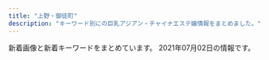 ```yaml
---
title: "上野・御徒町"
description: "キーワード別にの巨乳アジアン・チャイナエステ嬢情報をまとめました。"
---
```


新着画像と新着キーワードをまとめています。
2021年07月02日の情報です。

<DmmAffiliateIns />
<KeywordTable
  shops={
    [
    {
        "station": "JR\u5fa1\u5f92\u753a\u99c5\u5317\u53e3",
        "url": "http://www.macaron.esjoho.com/",
        "img_links": [],
        "name": "\u30de\u30ab\u30ed\u30f3",
        "keywords": {}
    },
    {
        "url": "http://www.itoshii.tokyo/",
        "img_links": [],
        "name": "\u30d5\u30a1\u30f3\u30bf\u30b8\u30fc",
        "station": "JR\u5fa1\u5f92\u753a\u99c5\u5317\u53e3",
        "keywords": {}
    },
    {
        "img_links": [
            "https://cc-tokyo.xyz/therapist/mai1.jpg",
            "https://cc-tokyo.xyz/banner/88x31.jpg",
            "https://cc-tokyo.xyz/therapist/saya1.jpg",
            "https://cc-tokyo.xyz/images/movie.jpg",
            "https://cc-tokyo.xyz/therapist/moe1.jpg",
            "http://www.a-side.com/ad/koko/include/banner/koko_200x40.png",
            "https://cc-tokyo.xyz/therapist/yanyan1.jpg",
            "https://cc-tokyo.xyz/images/barProfile.jpg",
            "https://cc-tokyo.xyz/images/barLink.jpg",
            "https://cc-tokyo.xyz/room/1.jpg",
            "https://cc-tokyo.xyz/images/barAccess.jpg",
            "https://cc-tokyo.xyz/images/concept.jpg",
            "https://cc-tokyo.xyz/therapist/momoka1.jpg",
            "https://cc-tokyo.xyz/images/indexMap.jpg",
            "https://cc-tokyo.xyz/images/mobile.jpg",
            "https://cc-tokyo.xyz/therapist/yuyu1.jpg",
            "https://cc-tokyo.xyz/images/coverGirlText.png",
            "https://cc-tokyo.xyz/therapist/yui1.jpg",
            "https://cc-tokyo.xyz/images/barInfo.jpg",
            "https://cc-tokyo.xyz/therapist/mari1.jpg",
            "https://cc-tokyo.xyz/therapist/hinako1.jpg",
            "https://cc-tokyo.xyz/therapist/comingSoon.jpg",
            "https://cc-tokyo.xyz/images/magazine.jpg",
            "https://cc-tokyo.xyz/images/barTherapist.jpg",
            "https://cc-tokyo.xyz/therapist/minami1.jpg",
            "https://cc-tokyo.xyz/images/barSystem.jpg",
            "https://cc-tokyo.xyz/therapist/emi1.jpg",
            "https://cc-tokyo.xyz/banner/468x60.jpg",
            "https://cc-tokyo.xyz/therapist/yuri1.jpg"
        ],
        "keywords": {
            "84": 3,
            "87": 6,
            "85": 23,
            "86": 13,
            "83": 3
        },
        "name": "CoCo-Arashi",
        "station": "\u4e0a\u91ce\u99c5\u5e83\u5c0f\u8def\u53e3",
        "url": "https://cc-tokyo.xyz/"
    },
    {
        "url": "http://spa-amore.info/",
        "keywords": {
            "C": 1
        },
        "name": "\u30b9\u30d1 \u30a2\u30e2\u30fc\u30ec",
        "img_links": [
            "http://spa-amore.info/uploads/rubyes/2017/03/img_bnr_concept.png",
            "http://spa-amore.info/uploads/rubyes/2019/10/img_5017.jpg",
            "http://spa-amore.info/uploads/rubyes/2017/02/bnr_side_01.png",
            "http://spa-amore.info/uploads/rubyes/2017/02/img_info_05.png",
            "http://spa-amore.info/uploads/rubyes/2018/06/img_6484de79a84e589afe69cac1.jpg",
            "http://spa-amore.info/uploads/rubyes/2020/12/img_6829.jpg",
            "http://spa-amore.info/uploads/rubyes/2017/02/subvisual_enquete.png",
            "http://spa-amore.info/uploads/rubyes/2017/02/btn_top_02.png",
            "http://spa-amore.info/uploads/rubyes/images/no-photo.jpg",
            "http://spa-amore.info/uploads/rubyes/2019/12/img_3761.jpg",
            "http://spa-amore.info/uploads/rubyes/2017/02/subvisual_contact.png",
            "http://spa-amore.info/uploads/rubyes/2019/03/img_35011.jpg",
            "http://spa-amore.info/uploads/rubyes/2018/06/tel.jpg",
            "http://spa-amore.info/uploads/rubyes/2017/02/subvisual_qa.png",
            "http://spa-amore.info/uploads/rubyes/2019/04/img_3767.jpg",
            "http://spa-amore.info/uploads/rubyes/2018/06/img_6526de79a84e589afe69cac1.jpg",
            "http://spa-amore.info/uploads/rubyes/2017/02/bnr_side_02.png",
            "http://spa-amore.info/uploads/rubyes/2017/02/subvisual_link.png",
            "http://spa-amore.info/uploads/rubyes/2017/02/subvisual_link-1000x144.png",
            "http://spa-amore.info/uploads/rubyes/2019/12/img_3766.jpg",
            "http://spa-amore.info/uploads/rubyes/2020/03/lili.jpeg",
            "http://spa-amore.info/uploads/rubyes/2018/11/img_2998.png",
            "http://spa-amore.info/uploads/rubyes/2017/02/treatment.png",
            "http://spa-amore.info/uploads/rubyes/2017/02/bnr_side_05.png",
            "http://spa-amore.info/uploads/rubyes/2020/05/img_4838.jpg",
            "http://spa-amore.info/uploads/rubyes/2017/02/img_info_03.png",
            "http://spa-amore.info/uploads/rubyes/2019/12/img_3763.jpg",
            "http://spa-amore.info/\thttp:/spa-amore.info/uploads/rubyes/2019/03/ivent2.jpeg",
            "http://spa-amore.info/uploads/rubyes/images/icon_flower.png",
            "http://spa-amore.info/uploads/rubyes/2017/02/img_info_01.png",
            "http://spa-amore.info/uploads/rubyes/2020/11/img_6654.jpg",
            "http://spa-amore.info/uploads/rubyes/images/p01.png",
            "http://spa-amore.info/uploads/rubyes/2018/06/img_6509de79a84e589afe69cac1.jpg",
            "http://spa-amore.info/uploads/rubyes/2020/11/img_6655.jpg",
            "http://spa-amore.info/uploads/rubyes/2019/10/img_4997.jpg",
            "http://spa-amore.info/uploads/rubyes/2017/02/btn_top_01.png",
            "http://spa-amore.info/uploads/rubyes/2017/02/subvisual_info.png",
            "http://spa-amore.info/uploads/rubyes/2018/06/img_6517de79a84e589afe69cac1.jpg",
            "http://spa-amore.info/uploads/rubyes/2018/06/wechatimg111.jpeg",
            "http://spa-amore.info/uploads/rubyes/2018/06/bnr_side_041.png",
            "http://spa-amore.info/uploads/rubyes/2019/12/img_3765.jpg",
            "http://spa-amore.info/uploads/rubyes/2017/02/subvisual_reserve.png",
            "http://spa-amore.info/uploads/rubyes/2017/02/img_info_04.png",
            "http://spa-amore.info/uploads/rubyes/2017/02/subvisual_magazine.png",
            "http://spa-amore.info/uploads/rubyes/2019/10/img_4995.jpg",
            "http://spa-amore.info/uploads/rubyes/2019/07/img_4390.jpg",
            "http://spa-amore.info/uploads/rubyes/2019/04/img_3768.jpg",
            "http://spa-amore.info/uploads/rubyes/2017/02/img_info_02.png",
            "http://spa-amore.info/uploads/rubyes/2017/02/bnr_side_03.png",
            "http://spa-amore.info/uploads/rubyes/2020/01/img_5610-1919x2560.jpg",
            "http://spa-amore.info/uploads/rubyes/images/subvisual_staff.png",
            "http://spa-amore.info/uploads/rubyes/2019/03/img_35012.jpg",
            "http://spa-amore.info/uploads/rubyes/2017/02/bnr_side_credit.png",
            "http://spa-amore.info/uploads/rubyes/2017/02/wifi.jpg",
            "http://spa-amore.info/uploads/rubyes/2018/12/ad_7z8_720.png",
            "http://spa-amore.info/uploads/rubyes/2017/02/btn_top_03.png",
            "http://spa-amore.info/uploads/rubyes/2017/02/icon_flower.png",
            "http://spa-amore.info/uploads/rubyes/2017/02/img_info_06.png",
            "http://spa-amore.info/uploads/rubyes/2018/12/ad-7z8-s.png"
        ],
        "station": "JR\u5fa1\u5f92\u753a\u99c5\u5317\u53e3"
    },
    {
        "name": "\u5ae6\u5a25\uff5eJOGA\uff5e",
        "keywords": {
            "86": 22,
            "88": 5,
            "D": 6,
            "85": 24
        },
        "station": "JR\u5fa1\u5f92\u753a\u99c5\u5357\u53e3",
        "img_links": [
            "https://jouga.info/staffPhoto/s20210702122045.jpg",
            "https://jouga.info/staffPhoto/s20210610010615.jpg",
            "https://jouga.info/staffPhoto/s20210327041944.jpg",
            "https://jouga.info/images/store/01.jpg",
            "https://jouga.info/staffPhoto/b20210415213823.jpg",
            "https://jouga.info/staffPhoto/s20210416161316.jpg",
            "https://jouga.info/staffPhoto/b20210610010615.jpg",
            "https://jouga.info/staffPhoto/s20210322204440.jpg",
            "https://jouga.info/staffPhoto/b20210416161316.jpg",
            "https://jouga.info/images/store/04.jpg",
            "https://jouga.info/staffPhoto/s20210605180428.jpg",
            "https://jouga.info/staffPhoto/b20210327041944.jpg",
            "https://jouga.info/staffPhoto/b20210605180428.jpg",
            "https://jouga.info/staffPhoto/s20210415213823.jpg",
            "https://jouga.info/images/store/02.jpg",
            "https://jouga.info/staffPhoto/b20210326170220.jpg",
            "https://jouga.info/staffPhoto/s20210326170220.jpg",
            "https://jouga.info/images/store/03.jpg",
            "https://jouga.info/staffPhoto/b20210507144453.jpg",
            "https://jouga.info/staffPhoto/s20210415212610.jpg",
            "https://jouga.info/staffPhoto/s20210507144453.jpg",
            "https://jouga.info/staffPhoto/s20210507144434.jpg",
            "https://jouga.info/staffPhoto/b20210702122045.jpg",
            "https://jouga.info/staffPhoto/s20210327040752.jpg",
            "https://jouga.info/staffPhoto/b20210322204440.jpg"
        ],
        "url": "https://jouga.info/"
    },
    {
        "keywords": {
            "87": 14,
            "C": 2,
            "G": 4,
            "D": 12,
            "86": 2,
            "83": 2,
            "88": 8,
            "F": 4,
            "E": 4
        },
        "station": "JR\u5fa1\u5f92\u753a\u99c5\u5317\u53e3",
        "img_links": [
            "http://www.cocogarden.link/files/080.jpg",
            "http://www.cocogarden.link/files/093.jpg",
            "http://www.cocogarden.link/files/080-03.jpg",
            "http://www.cocogarden.link/files/075-02.jpg",
            "http://www.cocogarden.link/files/058-02.jpg",
            "http://www.cocogarden.link/files/076-03.jpg",
            "http://www.cocogarden.link/files/072-03.jpg",
            "http://www.cocogarden.link/images/s_staff.jpg",
            "http://www.cocogarden.link/images/nbj3.jpg",
            "http://www.cocogarden.link/files/075.jpg",
            "http://www.cocogarden.link/files/094.jpg",
            "http://www.cocogarden.link/images/top1.jpg",
            "http://www.cocogarden.link/images/mobile.jpg",
            "http://www.cocogarden.link/files/090-03.jpg",
            "http://www.cocogarden.link/images/1.jpg",
            "http://www.cocogarden.link/images/s_news.jpg",
            "http://www.cocogarden.link/files/090-02.jpg",
            "http://www.cocogarden.link/files/092-03.jpg",
            "http://www.cocogarden.link/files/093-03.jpg",
            "http://www.cocogarden.link/files/090.jpg",
            "http://www.cocogarden.link/files/094-03.jpg",
            "http://www.cocogarden.link/files/086-02.jpg",
            "http://www.cocogarden.link/files/059-02.jpg",
            "http://www.cocogarden.link/images/s_pick.jpg",
            "http://www.cocogarden.link/files/072.jpg",
            "http://www.cocogarden.link/files/091-03.jpg",
            "http://www.cocogarden.link/files/093-02.jpg",
            "http://www.cocogarden.link/files/086.jpg",
            "http://www.cocogarden.link/files/092-02.jpg",
            "http://www.cocogarden.link/files/058-03.jpg",
            "http://www.cocogarden.link/files/076-02.jpg",
            "http://www.cocogarden.link/images/koko_200x40.png",
            "http://www.cocogarden.link/files/080-02.jpg",
            "http://www.cocogarden.link/images/end1.png",
            "http://www.cocogarden.link/files/086-03.jpg",
            "http://www.cocogarden.link/files/094-02.jpg",
            "http://www.cocogarden.link/files/076.jpg",
            "http://www.cocogarden.link/files/059.jpg",
            "http://www.cocogarden.link/files/059-03.jpg",
            "http://www.cocogarden.link/files/072-02.jpg",
            "http://www.cocogarden.link/files/075-03.jpg",
            "http://www.cocogarden.link/files/037-03.jpg",
            "http://www.cocogarden.link/images/s_info.jpg",
            "http://www.cocogarden.link/images/top.jpg",
            "http://www.cocogarden.link/files/058.jpg",
            "http://www.cocogarden.link/files/037-02.jpg",
            "http://www.cocogarden.link/files/037.jpg",
            "http://www.cocogarden.link/files/091-02.jpg",
            "http://www.cocogarden.link/files/092.jpg",
            "http://www.cocogarden.link/files/091.jpg"
        ],
        "url": "http://www.cocogarden.link/",
        "name": "COCO-GARDEN"
    },
    {
        "url": "http://www.sh-riraks.xyz/",
        "keywords": {
            "C": 17
        },
        "station": "JR\u5fa1\u5f92\u753a\u99c5\u5357\u53e3",
        "img_links": [
            "http://www.sh-riraks.xyz/uploads/201130/1-201130133215X9.jpg",
            "http://www.sh-riraks.xyz/uploads/201130/1-201130133012441.jpg",
            "http://www.sh-riraks.xyz/img/ttl_wnew.png",
            "http://www.sh-riraks.xyz/uploads/180521/1-1P52116495SC.jpg",
            "http://www.sh-riraks.xyz/uploads/201130/1-201130132956292.jpg",
            "http://www.sh-riraks.xyz/uploads/200617/1-20061G54TIb.jpg",
            "http://www.sh-riraks.xyz/uploads/200617/1-20061G54ZQ14.jpg",
            "http://www.sh-riraks.xyz/uploads/181001/1-1Q001142T6406.jpg",
            "http://www.sh-riraks.xyz/uploads/200107/1-20010F92019226.jpg",
            "http://www.sh-riraks.xyz/uploads/allimg/180604/1-1P60410212A02.jpg",
            "http://www.sh-riraks.xyz/uploads/191015/1-1910151T03I48.jpg",
            "http://www.sh-riraks.xyz/uploads/201130/1-201130133045611.jpg",
            "http://www.sh-riraks.xyz/uploads/201130/1-201130133145E0.jpg",
            "http://www.sh-riraks.xyz/img/ttl_girls.png",
            "http://www.sh-riraks.xyz/uploads/200617/1-20061G54941Z9.jpg",
            "http://www.sh-riraks.xyz/img/ttl_staff.png",
            "http://www.sh-riraks.xyz/uploads/201130/1-201130133129441.jpg",
            "http://www.sh-riraks.xyz/img/ttl_pickup.png",
            "http://www.sh-riraks.xyz/uploads/201130/1-201130133029220.jpg",
            "http://www.sh-riraks.xyz/img/ttl_mobile.png",
            "http://www.sh-riraks.xyz/uploads/181001/1-1Q001142IB48.jpg",
            "http://www.sh-riraks.xyz/uploads/201130/1-20113013311Rc.jpg",
            "http://www.sh-riraks.xyz/uploads/201130/1-201130132942Y6.jpg",
            "http://www.sh-riraks.xyz/uploads/190611/1-1Z611153S2561.jpg",
            "http://www.sh-riraks.xyz/uploads/180521/1-1P5211649103K.jpg"
        ],
        "name": "\u5922\u306e\u8776\u3005"
    },
    {
        "img_links": [],
        "url": "http://ikoi.ies.fun/",
        "station": "JR\u5fa1\u5f92\u753a\u99c5\u5357\u53e3",
        "name": "\u61a9",
        "keywords": {}
    },
    {
        "url": "http://www.rosa-es.info/",
        "keywords": {
            "86": 2,
            "88": 1,
            "89": 1,
            "C": 2,
            "87": 1,
            "E": 6,
            "85": 1,
            "D": 4
        },
        "img_links": [
            "http://www.rosa-es.info/img/pic/slide_1.jpg",
            "http://www.rosa-es.info/staff/koko1.jpg",
            "http://www.rosa-es.info/staff/yuri1.jpg",
            "http://www.rosa-es.info/staff/koko2.jpg",
            "http://www.rosa-es.info/staff/koko.jpg",
            "http://www.rosa-es.info/staff/nana2.jpg",
            "http://www.rosa-es.info/staff/yumi1.jpg",
            "http://www.rosa-es.info/img/pic/int1.jpg",
            "http://www.rosa-es.info/staff/yuri2.jpg",
            "http://www.rosa-es.info/img/pic/int3.jpg",
            "http://www.rosa-es.info/img/loader.png",
            "http://www.rosa-es.info/img/pic/int4.jpg",
            "http://www.rosa-es.info/staff/yumi.jpg",
            "http://www.rosa-es.info/staff/yuki2.jpg",
            "http://www.rosa-es.info/img/pic/slide_2.jpg",
            "http://www.rosa-es.info/staff/yuki1.jpg",
            "http://www.rosa-es.info/staff/rara2.jpg",
            "http://www.rosa-es.info/staff/yuki.jpg",
            "http://www.rosa-es.info/img/pic/int2.jpg",
            "http://www.rosa-es.info/staff/nana.jpg",
            "http://www.rosa-es.info/staff/rara.jpg",
            "http://www.rosa-es.info/staff/nana1.jpg",
            "http://www.rosa-es.info/staff/yumi2.jpg",
            "http://www.rosa-es.info/staff/yuri.jpg",
            "http://www.rosa-es.info/staff/rara1.jpg"
        ],
        "name": "\u6708\u591c",
        "station": "JR\u4e0a\u91ce\u99c5\u6d45\u8349\u53e3"
    },
    {
        "station": "JR\u4e0a\u91ce\u99c5\u6d45\u8349\u53e3",
        "name": "\u6975\u4e0a\u30e1\u30f3\u30ba\u30a8\u30b9\u30c6-\u96c5-",
        "keywords": {},
        "img_links": [
            "http://ueno-miyabi.work/sp/images/interior_t.jpg",
            "http://ueno-miyabi.work/sp/images/staff_t.jpg",
            "http://ueno-miyabi.work/sp/img/jun2.jpg",
            "http://ueno-miyabi.work/sp/images/tel.jpg",
            "http://ueno-miyabi.work/sp/img/haru2.jpg",
            "http://ueno-miyabi.work/sp/menu/staff.jpg",
            "http://ueno-miyabi.work/sp/images/news.jpg",
            "http://ueno-miyabi.work/sp/images/rec2.jpg",
            "http://ueno-miyabi.work/images/newsb.png",
            "http://ueno-miyabi.work/img/yuyu1.jpg",
            "http://ueno-miyabi.work/sp/images/head.jpg",
            "http://ueno-miyabi.work/sp/images/ac1.jpg",
            "http://ueno-miyabi.work/images/b2.jpg",
            "http://ueno-miyabi.work/sp/images/4.png",
            "http://ueno-miyabi.work/images/rem.jpg",
            "http://ueno-miyabi.work/sp/images/2.png",
            "http://ueno-miyabi.work/sp/images/sys.png",
            "http://ueno-miyabi.work/images/2.jpg",
            "http://ueno-miyabi.work/sp/images/newsb.png",
            "http://ueno-miyabi.work/images/rec1.png",
            "http://ueno-miyabi.work/sp/img/yuyu1.jpg",
            "http://ueno-miyabi.work/images/sm.jpg",
            "http://ueno-miyabi.work/sp/img/haru1.jpg",
            "http://ueno-miyabi.work/img/nana1.jpg",
            "http://ueno-miyabi.work/images/interior_t.jpg",
            "http://ueno-miyabi.work/staff/yuyu.jpg",
            "http://ueno-miyabi.work/sp/staff/ai.jpg",
            "http://ueno-miyabi.work/img/jun1.jpg",
            "http://ueno-miyabi.work/sp/img/ai1.jpg",
            "http://ueno-miyabi.work/sp/images/5.png",
            "http://ueno-miyabi.work/sp/staff/nana.jpg",
            "http://ueno-miyabi.work/sp/images/topgirl.jpg",
            "http://ueno-miyabi.work/img/yuyu2.jpg",
            "http://ueno-miyabi.work/sp/images/ts.jpg",
            "http://ueno-miyabi.work/img/haru2.jpg",
            "http://ueno-miyabi.work/images/tg_t.jpg",
            "http://ueno-miyabi.work/images/concept.png",
            "http://ueno-miyabi.work/sp/staff/jun.jpg",
            "http://ueno-miyabi.work/images/head.jpg",
            "http://ueno-miyabi.work/sp/menu/top.jpg",
            "http://ueno-miyabi.work/sp/images/3.png",
            "http://ueno-miyabi.work/staff/haru.jpg",
            "http://ueno-miyabi.work/img/jun2.jpg",
            "http://ueno-miyabi.work/images/5.jpg",
            "http://ueno-miyabi.work/sp/images/1.png",
            "http://ueno-miyabi.work/images/sys.png",
            "http://ueno-miyabi.work/sp/images/footer.jpg",
            "http://ueno-miyabi.work/sp/img/yuyu2.jpg",
            "http://ueno-miyabi.work/staff/nana.jpg",
            "http://ueno-miyabi.work/images/1.jpg",
            "http://ueno-miyabi.work/images/tr.jpg",
            "http://ueno-miyabi.work/images/ta.jpg",
            "http://ueno-miyabi.work/sp/img/jun1.jpg",
            "http://ueno-miyabi.work/staff/ai.jpg",
            "http://ueno-miyabi.work/images/b1.jpg",
            "http://ueno-miyabi.work/sp/staff/haru.jpg",
            "http://ueno-miyabi.work/sp/staff/yuyu.jpg",
            "http://ueno-miyabi.work/img/haru1.jpg",
            "http://ueno-miyabi.work/sp/images/rec1.png",
            "http://ueno-miyabi.work/sp/images/int1.jpg",
            "http://ueno-miyabi.work/images/3.jpg",
            "http://ueno-miyabi.work/images/int2.jpg",
            "http://ueno-miyabi.work/images/rec2.jpg",
            "http://ueno-miyabi.work/images/4.jpg",
            "http://ueno-miyabi.work/sp/img/nana1.jpg",
            "http://ueno-miyabi.work/staff/jun.jpg",
            "http://ueno-miyabi.work/images/int1.jpg",
            "http://ueno-miyabi.work/sp/images/ta.jpg",
            "http://ueno-miyabi.work/images/news_t.jpg",
            "http://ueno-miyabi.work/sp/images/int2.jpg",
            "http://ueno-miyabi.work/img/ai1.jpg",
            "http://ueno-miyabi.work/images/staff_t.jpg"
        ],
        "url": "http://ueno-miyabi.work/"
    },
    {
        "station": "\u6e6f\u5cf6\u99c52\u756a",
        "url": "http://tubakihime.link/",
        "name": "HEAVEN\u30fb\u30d8\u30d6\u30f3",
        "img_links": [
            "http://tubakihime.link/_src/57050566/wechatimg18_1.jpg",
            "http://tubakihime.link/_src/54585105/6.jpg",
            "http://tubakihime.link/_src/54585085/4.jpg",
            "http://tubakihime.link/_src/54585170/wechatimg18_1.jpg",
            "http://tubakihime.link/_src/54585081/2.jpg",
            "http://tubakihime.link/_src/54585095/1.jpg",
            "http://tubakihime.link/_src/54585103/5.jpg",
            "http://tubakihime.link/_src/57050700/wechatimg2253.jpg",
            "http://tubakihime.link/_src/56292934/wechatimg2252.jpg",
            "http://tubakihime.link/_src/54585113/wechatimg2252.jpg",
            "http://tubakihime.link/_src/57050662/wechatimg18_1.jpg",
            "http://tubakihime.link/_src/56292905/wechatimg2253.jpg",
            "http://tubakihime.link/_src/54585097/2.jpg",
            "http://tubakihime.link/_src/54585083/3.jpg",
            "http://tubakihime.link/_src/54585172/wechatimg1739.jpg",
            "http://tubakihime.link/_src/54585169/wechatimg18_1.jpg",
            "http://tubakihime.link/_src/54585166/wechatimg1741.jpg",
            "http://tubakihime.link/_src/54585144/wechatimg1740.jpg",
            "http://tubakihime.link/_src/54585171/wechatimg1739.jpg",
            "http://tubakihime.link/_src/54585101/4.jpg",
            "http://tubakihime.link/_src/54585143/wechatimg1739.jpg",
            "http://tubakihime.link/_src/54585181/wechatimg313.jpg",
            "http://tubakihime.link/_src/54585148/heaven4.png",
            "http://tubakihime.link/_src/57051379/wechatimg18_1.jpg",
            "http://tubakihime.link/_src/54585107/cam.jpg",
            "http://tubakihime.link/_src/54585155/cam.jpg",
            "http://tubakihime.link/_src/54585109/cam.jpg",
            "http://tubakihime.link/_src/54585122/wechatimg2252.jpg",
            "http://tubakihime.link/_src/54585093/wechatimg1741.jpg",
            "http://tubakihime.link/_src/54585174/wechatimg1741.jpg",
            "http://tubakihime.link/_src/54585124/wechatimg1739.jpg",
            "http://tubakihime.link/_src/55239393/heaven1.png",
            "http://tubakihime.link/_src/55239408/heaven2.png",
            "http://tubakihime.link/_src/54585099/3.jpg",
            "http://tubakihime.link/_src/57050568/wechatimg18_1.jpg",
            "http://tubakihime.link/_src/54585156/wechatimg1740.jpg",
            "http://tubakihime.link/_src/54585112/wechatimg1741.jpg",
            "http://tubakihime.link/_src/54585089/6.jpg",
            "http://tubakihime.link/_src/56292922/wechatimg2253.jpg",
            "http://tubakihime.link/_src/56292933/wechatimg2252.jpg",
            "http://tubakihime.link/_src/54585175/wechatimg1741.jpg",
            "http://tubakihime.link/_src/54585178/wechatimg1740.jpg",
            "http://tubakihime.link/_src/54585087/5.jpg",
            "http://tubakihime.link/_src/54585154/wechatimg1739.jpg",
            "http://tubakihime.link/_src/56292914/wechatimg2253.jpg",
            "http://tubakihime.link/_src/54585110/cam.jpg",
            "http://tubakihime.link/_src/54585146/int2.png",
            "http://tubakihime.link/_src/54585157/wechatimg1740.jpg",
            "http://tubakihime.link/_src/54585177/wechatimg1740.jpg",
            "http://tubakihime.link/_src/54585094/wechatimg2252.jpg",
            "http://tubakihime.link/_src/57050699/wechatimg2253.jpg",
            "http://tubakihime.link/_src/54585079/1.jpg"
        ],
        "keywords": {}
    },
    {
        "name": "\u5922\u306e\u604b",
        "station": "JR\u5fa1\u5f92\u753a\u99c5\u5317\u53e3",
        "keywords": {
            "F": 8,
            "D": 77,
            "87": 60,
            "86": 31,
            "G": 30,
            "89": 7,
            "88": 31,
            "E": 14
        },
        "url": "http://www.yumenokoi.masg.info/",
        "img_links": [
            "http://www.yumenokoi.masg.info/files/023.jpg",
            "http://www.yumenokoi.masg.info/files/011.jpg",
            "http://www.yumenokoi.masg.info/files/016.jpg",
            "http://www.yumenokoi.masg.info/images/b-tel.png",
            "http://www.yumenokoi.masg.info/files/015-02.jpg",
            "http://www.yumenokoi.masg.info/files/024.jpg",
            "http://www.yumenokoi.masg.info/images/rsubt4.png",
            "http://www.yumenokoi.masg.info/images/rsubt6.png",
            "http://www.yumenokoi.masg.info/files/016-02.jpg",
            "http://www.yumenokoi.masg.info/files/027.jpg",
            "http://www.yumenokoi.masg.info/images/m6.jpg",
            "http://www.yumenokoi.masg.info/files/010-02.jpg",
            "http://www.yumenokoi.masg.info/images/rsubt1.png",
            "http://www.yumenokoi.masg.info/files/015.jpg",
            "http://www.yumenokoi.masg.info/files/021.jpg",
            "http://www.yumenokoi.masg.info/images/rsubt7.png",
            "http://www.yumenokoi.masg.info/files/006.jpg",
            "http://www.yumenokoi.masg.info/files/006-02.jpg",
            "http://www.yumenokoi.masg.info/files/017-02.jpg",
            "http://www.yumenokoi.masg.info/images/slider-img002.jpg",
            "http://www.yumenokoi.masg.info/images/rsubt5.png",
            "http://www.yumenokoi.masg.info/files/017.jpg",
            "http://www.yumenokoi.masg.info/images/m4.jpg",
            "http://www.yumenokoi.masg.info/images/rsubt2.png",
            "http://www.yumenokoi.masg.info/images/service/s06.jpg",
            "http://www.yumenokoi.masg.info/files/026.jpg",
            "http://www.yumenokoi.masg.info/files/018-02.jpg",
            "http://www.yumenokoi.masg.info/files/029.jpg",
            "http://www.yumenokoi.masg.info/images/service/s04.jpg",
            "http://www.yumenokoi.masg.info/files/008-02.jpg",
            "http://www.yumenokoi.masg.info/files/002-02.jpg",
            "http://www.yumenokoi.masg.info/images/rsubt3.png",
            "http://www.yumenokoi.masg.info/images/service/s01.jpg",
            "http://www.yumenokoi.masg.info/files/010.jpg",
            "http://www.yumenokoi.masg.info/images/service/s03.jpg",
            "http://www.yumenokoi.masg.info/files/023-02.jpg",
            "http://www.yumenokoi.masg.info/files/009.jpg",
            "http://www.yumenokoi.masg.info/files/026-02.jpg",
            "http://www.yumenokoi.masg.info/files/008.jpg",
            "http://www.yumenokoi.masg.info/images/service/s02.jpg",
            "http://www.yumenokoi.masg.info/files/021-02.jpg",
            "http://www.yumenokoi.masg.info/images/m3.jpg",
            "http://www.yumenokoi.masg.info/files/024-02.jpg",
            "http://www.yumenokoi.masg.info/images/b-online.png",
            "http://www.yumenokoi.masg.info/files/002.jpg",
            "http://www.yumenokoi.masg.info/files/027-02.jpg",
            "http://www.yumenokoi.masg.info/images/m2.jpg",
            "http://www.yumenokoi.masg.info/files/025-02.jpg",
            "http://www.yumenokoi.masg.info/images/m1.jpg",
            "http://www.yumenokoi.masg.info/files/029-02.jpg",
            "http://www.yumenokoi.masg.info/images/slider-img001.jpg",
            "http://www.yumenokoi.masg.info/images/tel2.png",
            "http://www.yumenokoi.masg.info/files/025.jpg",
            "http://www.yumenokoi.masg.info/files/018.jpg",
            "http://www.yumenokoi.masg.info/images/service/s05.jpg",
            "http://www.yumenokoi.masg.info/files/011-02.jpg",
            "http://www.yumenokoi.masg.info/files/009-02.jpg"
        ]
    },
    {
        "img_links": [
            "https://okachi-mg.com/images/ks21-10.jpg",
            "https://okachi-mg.com/images/index_02.png",
            "http://www.okachi-mg.com/images/index_03.png",
            "https://okachi-mg.com/images/index_20.jpg",
            "https://okachi-mg.com/images/ks20-9t.jpg",
            "https://okachi-mg.com/images/ks21-17.jpg",
            "https://okachi-mg.com/images/index_06.png",
            "https://okachi-mg.com/images/4.jpg",
            "http://www.okachi-mg.com/images/index_09.png",
            "https://okachi-mg.com/images/index_09.png",
            "http://www.okachi-mg.com/images/index_18.jpg",
            "http://www.okachi-mg.com/images/ks20-9t.jpg",
            "http://www.okachi-mg.com/images/index_07.png",
            "http://www.okachi-mg.com/images/index_05.png",
            "https://okachi-mg.com/images/a0.jpg",
            "http://www.okachi-mg.com/images/index_06.png",
            "https://okachi-mg.com/images/ks21-14.jpg",
            "https://okachi-mg.com/images/index_08.png",
            "https://okachi-mg.com/images/1.jpg",
            "http://www.okachi-mg.com/images/ks21-17.jpg",
            "https://okachi-mg.com/images/index_05.png",
            "http://www.okachi-mg.com/images/ks21-14.jpg",
            "https://okachi-mg.com/images/esk2.jpg",
            "http://www.okachi-mg.com/images/index_02.png",
            "http://www.okachi-mg.com/images/ks21-4.jpg",
            "https://okachi-mg.com/images/index_18.jpg",
            "https://okachi-mg.com/images/ks20-9.jpg",
            "https://okachi-mg.com/images/index_07.png",
            "http://www.okachi-mg.com/images/index_08.png",
            "http://www.okachi-mg.com/images/index_19.jpg",
            "http://www.okachi-mg.com/images/a0.jpg",
            "http://www.okachi-mg.com/images/ks20-9.jpg",
            "https://okachi-mg.com/images/index_19.jpg",
            "http://www.okachi-mg.com/images/1.jpg",
            "https://okachi-mg.com/images/index_03.png",
            "http://www.okachi-mg.com/images/esk2.jpg",
            "http://www.okachi-mg.com/images/ks21-10.jpg",
            "https://okachi-mg.com/images/ks21-4.jpg",
            "http://www.okachi-mg.com/images/4.jpg",
            "http://www.okachi-mg.com/images/index_20.jpg"
        ],
        "station": "JR\u5fa1\u5f92\u753a\u99c5\u5357\u53e3",
        "url": "https://okachi-mg.com/",
        "keywords": {
            "84": 2,
            "83": 2,
            "86": 2,
            "85": 2,
            "90": 2
        },
        "name": "\u559c\u624b-\u304d\u3057\u3085-"
    },
    {
        "url": "http://www.iyashinoie-ueno.com/",
        "station": "JR\u4e0a\u91ce\u99c5\u6d45\u8349\u53e3",
        "keywords": {
            "87": 8,
            "86": 4,
            "C": 11,
            "84": 4,
            "D": 12
        },
        "img_links": [
            "http://www.iyashinoie-ueno.com/files/018-02.jpg",
            "http://www.iyashinoie-ueno.com/files/018.jpg",
            "http://www.iyashinoie-ueno.com/files/001-02.jpg",
            "http://www.iyashinoie-ueno.com/files/014.jpg",
            "http://www.iyashinoie-ueno.com/images/news_top.jpg",
            "http://www.iyashinoie-ueno.com/files/019.jpg",
            "http://www.iyashinoie-ueno.com/images/staff_top.jpg",
            "http://www.iyashinoie-ueno.com/images/top2.jpg",
            "http://www.iyashinoie-ueno.com/images/newgirls_top.jpg",
            "http://www.iyashinoie-ueno.com/files/019-02.jpg",
            "http://www.iyashinoie-ueno.com/images/end.jpg",
            "http://www.iyashinoie-ueno.com/files/014-02.jpg",
            "http://www.iyashinoie-ueno.com/images/mobile.jpg",
            "http://www.iyashinoie-ueno.com/files/001.jpg",
            "http://www.iyashinoie-ueno.com/images/pick1.jpg",
            "http://www.iyashinoie-ueno.com/images/staff_top2.jpg"
        ],
        "name": "\u7652\u3057\u306e\u5bb6"
    },
    {
        "station": "\u6d45\u8349\u99c5A1\u51fa\u53e3",
        "url": "http://rlx-sln.com/",
        "img_links": [],
        "name": "yoyo20\u30fbyoyo\u306f\u305f\u3061",
        "keywords": {}
    },
    {
        "station": "\u6e6f\u5cf6\u99c5",
        "img_links": [
            "https://relaxation-bangkokspa.jp/wp-content/uploads/2019/09/og-750x300.png",
            "https://relaxation-bangkokspa.jp/wp-content/uploads/2019/10/aboutus.jpg",
            "https://relaxation-bangkokspa.jp/wp-content/uploads/2019/09/og.png",
            "https://relaxation-bangkokspa.jp/wp-content/uploads/2020/11/\u65b0\u578b\u30b3\u30ed\u30ca\u611f\u67d3\u5bfe\u7b56A4_\u30b5\u30f3\u30d7\u30ebol.jpg",
            "https://relaxation-bangkokspa.jp/wp-content/uploads/2019/10/\u30e6\u30df.jpg",
            "https://relaxation-bangkokspa.jp/wp-content/uploads/2019/09/thai-massage3-1.jpg",
            "https://relaxation-bangkokspa.jp/wp-content/uploads/2019/10/DSC_7674-1.jpg",
            "https://relaxation-bangkokspa.jp/wp-content/uploads/2020/09/thaimassage02.jpg",
            "https://relaxation-bangkokspa.jp/wp-content/uploads/2020/01/\u30b5\u30e9.jpg",
            "https://relaxation-bangkokspa.jp/wp-content/uploads/2020/01/rola.jpg",
            "https://relaxation-bangkokspa.jp/wp-content/uploads/2019/09/DSC_7638.jpg",
            "https://relaxation-bangkokspa.jp/wp-content/uploads/2019/09/relax2-1.jpg",
            "https://relaxation-bangkokspa.jp/wp-content/uploads/2019/09/relax1-1.jpg",
            "https://relaxation-bangkokspa.jp/wp-content/uploads/2019/10/DSC_7674.jpg",
            "https://relaxation-bangkokspa.jp/wp-content/uploads/2019/09/DSC_7641.jpg",
            "https://relaxation-bangkokspa.jp/wp-content/uploads/2015/12/BangkokSpa-Sign01.png",
            "https://relaxation-bangkokspa.jp/wp-content/uploads/2019/09/thai-massage1.jpg",
            "https://relaxation-bangkokspa.jp/wp-content/uploads/2019/09/thai-massage2-1.jpg",
            "https://relaxation-bangkokspa.jp/wp-content/uploads/2020/09/relax3.jpg",
            "https://relaxation-bangkokspa.jp/wp-content/uploads/2019/09/shutterstock_243079744.png",
            "https://relaxation-bangkokspa.jp/wp-content/uploads/2020/09/thaimassage01.jpg",
            "https://relaxation-bangkokspa.jp/wp-content/uploads/2019/09/og-1024x538.png",
            "https://relaxation-bangkokspa.jp/wp-content/uploads/2020/09/thaimassage03.jpg",
            "https://relaxation-bangkokspa.jp/wp-content/uploads/2015/12/BangkokSpa-Sign01-750x300.png",
            "https://relaxation-bangkokspa.jp/wp-content/uploads/2021/01/Ami-1.jpg",
            "https://relaxation-bangkokspa.jp/wp-content/uploads/2021/06/Rika-1.jpg",
            "https://relaxation-bangkokspa.jp/wp-content/uploads/2021/02/Moe1.jpg"
        ],
        "name": "Bangkok Spa \uff5e\u30d0\u30f3\u30b3\u30af\u30b9\u30d1\uff5e",
        "keywords": {},
        "url": "https://relaxation-bangkokspa.jp/"
    },
    {
        "station": "JR\u5fa1\u5f92\u753a\u99c5\u5357\u53e3",
        "keywords": {
            "D": 6,
            "E": 4
        },
        "url": "https://oka-relax.tokyo/",
        "name": "Micasa \uff5e\u30df\u30fb\u30ab\u30fc\u30b5\uff5e",
        "img_links": [
            "https://oka-relax.tokyo/wp-content/themes/este/img/call.png",
            "https://oka-relax.tokyo/wp-content/themes/este/img/top-img02.png",
            "https://oka-relax.tokyo/wp-content/themes/este/img/13.jpg",
            "https://oka-relax.tokyo/wp-content/uploads/2021/05/3456789micasa.jpg",
            "https://oka-relax.tokyo/wp-content/uploads/2021/06/987621micasa.jpg",
            "https://oka-relax.tokyo/wp-content/uploads/2021/06/9087612micasa.jpg",
            "https://oka-relax.tokyo/wp-content/themes/este/img/12.jpg",
            "https://oka-relax.tokyo/wp-content/themes/este/img/top-img01.png",
            "https://oka-relax.tokyo/wp-content/uploads/2021/05/8972615micasa.jpg",
            "https://oka-relax.tokyo/wp-content/themes/este/img/tel_footer.png",
            "https://oka-relax.tokyo/wp-content/themes/este/img/tel_header.png",
            "https://oka-relax.tokyo/wp-content/themes/este/img/14.jpg",
            "https://oka-relax.tokyo/wp-content/themes/este/img/11.jpg"
        ]
    },
    {
        "url": "http://kisyou.esjp.xyz/",
        "name": "\u3082\u307f\u826f",
        "keywords": {},
        "station": "\u6d45\u8349\u99c5",
        "img_links": [
            "http://kisyou.esjp.xyz/images/mobile_bg.png",
            "http://kisyou.esjp.xyz/girl/2.jpg",
            "http://kisyou.esjp.xyz/images/tel_footer.png",
            "http://kisyou.esjp.xyz/images/roomimg/R_4.jpg",
            "http://kisyou.esjp.xyz/girl/3.jpg",
            "http://kisyou.esjp.xyz/images/staff_bg.png",
            "http://kisyou.esjp.xyz/images/roomimg/R_1.jpg",
            "http://kisyou.esjp.xyz/images/topbg.jpg",
            "http://kisyou.esjp.xyz/girl/1.jpg",
            "http://kisyou.esjp.xyz/girl/10.jpg",
            "http://kisyou.esjp.xyz/images/newsbg.png",
            "http://kisyou.esjp.xyz/images/roomimg/R_2.jpg",
            "http://kisyou.esjp.xyz/images/roomimg/R_3.jpg",
            "http://kisyou.esjp.xyz/images/pickup_line.png",
            "http://kisyou.esjp.xyz/girl/6.jpg"
        ]
    },
    {
        "name": "\u30ab\u30eb\u30de\u30ea\u30be\u30fc\u30c8\uff06\u30b9\u30d1",
        "keywords": {
            "E": 8,
            "86": 4,
            "D": 4,
            "89": 4,
            "82": 16,
            "C": 4,
            "84": 4
        },
        "url": "http://esthe-massage.black/",
        "station": "JR\u5fa1\u5f92\u753a\u99c5\u5357\u53e3",
        "img_links": [
            "http://esthe-massage.black/images/index_an_06.jpg",
            "http://esthe-massage.black/images/index_bn_05.jpg",
            "http://esthe-massage.black/images/tit4.png",
            "http://esthe-massage.black/images/te.png",
            "http://cdn.dino-es.com/images/logo/88x31DinoEs.png",
            "http://esthe-massage.black/images/cg3.jpg",
            "http://esthe-massage.black/images/index_an_03.jpg",
            "http://esthe-massage.black/images/link_3.jpg",
            "http://esthe-massage.black/images/cg6.jpg",
            "http://esthe-massage.black/images/sys03.jpg",
            "http://esthe-massage.black/images/acc.jpg",
            "http://esthe-massage.black/images/index_bn_02.jpg",
            "http://esthe-massage.black/images/index_an_01.jpg",
            "http://esthe-massage.black/images/tit2.png",
            "http://esthe-massage.black/images/index_bn_01.jpg",
            "http://esthe-massage.black/images/sta6.jpg",
            "http://esthe-massage.black/images/cg5.jpg",
            "http://esthe-massage.black/images/index_an_04.jpg",
            "http://esthe-massage.black/images/index_an_02.jpg",
            "http://esthe-massage.black/images/sta3.jpg",
            "http://esthe-massage.black/images/qr.jpg",
            "http://esthe-massage.black/images/sys01.jpg",
            "http://esthe-massage.black/images/tit1.png",
            "http://esthe-massage.black/images/sys02.jpg",
            "http://esthe-massage.black/images/cg2.jpg",
            "http://esthe-massage.black/images/top.jpg",
            "http://esthe-massage.black/images/sta11.jpg",
            "http://esthe-massage.black/images/index_an_05.jpg",
            "http://esthe-massage.black/images/sta2.jpg",
            "http://esthe-massage.black/images/sta5.jpg",
            "http://esthe-massage.black/images/cg7.jpg",
            "http://esthe-massage.black/images/sta10.jpg",
            "http://esthe-massage.black/images/tit5.png",
            "http://esthe-massage.black/images/cg10.jpg",
            "http://esthe-massage.black/images/cg4.jpg",
            "http://esthe-massage.black/images/footer.jpg",
            "http://esthe-massage.black/images/index_bn_06.jpg",
            "http://esthe-massage.black/images/cg11.jpg",
            "http://esthe-massage.black/images/sta7.jpg",
            "http://esthe-massage.black/images/index_bn_03.jpg",
            "http://esthe-massage.black/images/cg1.jpg"
        ]
    },
    {
        "keywords": {},
        "url": "http://for-you-ueno.com/",
        "name": "You and I*\u30e6\u30fc\uff06\u30a2\u30a4",
        "station": "JR\u4e0a\u91ce\u99c5\u6d45\u8349\u53e3",
        "img_links": [
            "http://for-you-ueno.com/lib/img/cast3/img1-s.jpg",
            "http://for-you-ueno.com/lib/img/cast3/img2.jpg",
            "http://for-you-ueno.com/lib/img/cast4/img2-s.jpg",
            "http://for-you-ueno.com/lib/img/h1.png",
            "http://for-you-ueno.com/lib/img/cast5/img3-s.jpg",
            "http://for-you-ueno.com/lib/img/cast1/img1-s.jpg",
            "http://for-you-ueno.com/lib/img/cast4/img2.jpg",
            "http://for-you-ueno.com/lib/img/cast2/img2.jpg",
            "http://for-you-ueno.com/lib/img/info-ttl.png",
            "http://for-you-ueno.com/lib/img/course5.png",
            "http://for-you-ueno.com/lib/img/plan-ttl.png",
            "http://for-you-ueno.com/lib/img/plan.png",
            "http://for-you-ueno.com/lib/img/cast5/img2-s.jpg",
            "http://for-you-ueno.com/lib/img/gallery.png",
            "http://for-you-ueno.com/lib/img/cp-sub1.png",
            "http://for-you-ueno.com/lib/img/cast1/img1.jpg",
            "http://for-you-ueno.com/lib/img/aroma.png",
            "http://for-you-ueno.com/lib/img/deep.png",
            "http://for-you-ueno.com/lib/img/cast1/img2-s.jpg",
            "http://for-you-ueno.com/lib/img/cast2/img2-s.jpg",
            "http://for-you-ueno.com/lib/img/siatsu.png",
            "http://for-you-ueno.com/lib/img/course3.png",
            "http://for-you-ueno.com/lib/img/cast2/img3.jpg",
            "http://for-you-ueno.com/lib/img/cast5/img2.jpg",
            "http://for-you-ueno.com/lib/img/cast.png",
            "http://for-you-ueno.com/lib/img/address.png",
            "http://for-you-ueno.com/lib/img/slide2.jpg",
            "http://for-you-ueno.com/lib/img/slide3.jpg",
            "http://for-you-ueno.com/lib/img/cp-sub2.png",
            "http://for-you-ueno.com/lib/img/awa.png",
            "http://for-you-ueno.com/lib/img/recommend.png",
            "http://for-you-ueno.com/lib/img/ashiura.png",
            "http://for-you-ueno.com/lib/img/cp-desc2.png",
            "http://for-you-ueno.com/lib/img/cast3/img4.jpg",
            "http://for-you-ueno.com/lib/img/cp-desc1.png",
            "http://for-you-ueno.com/lib/img/cast4/img1.jpg",
            "http://for-you-ueno.com/lib/img/oil.png",
            "http://for-you-ueno.com/lib/img/cast5/img3.jpg",
            "http://for-you-ueno.com/lib/img/cp-ttl.png",
            "http://for-you-ueno.com/lib/img/slide1.jpg",
            "http://for-you-ueno.com/lib/img/course2.png",
            "http://for-you-ueno.com/lib/img/course-ttl.png",
            "http://for-you-ueno.com/lib/img/cast2/img1.jpg",
            "http://for-you-ueno.com/lib/img/cast3/img1.jpg",
            "http://for-you-ueno.com/lib/img/cp-desc2sp.png",
            "http://for-you-ueno.com/lib/img/cast1/img2.jpg",
            "http://for-you-ueno.com/lib/img/cast5/img1.jpg",
            "http://for-you-ueno.com/lib/img/course4.png",
            "http://for-you-ueno.com/lib/img/cast4/img1-s.jpg",
            "http://for-you-ueno.com/lib/img/cast2/img4-s.jpg",
            "http://for-you-ueno.com/lib/img/cast3/img3-s.jpg",
            "http://for-you-ueno.com/lib/img/tel.png",
            "http://for-you-ueno.com/lib/img/cast2/img3-s.jpg",
            "http://for-you-ueno.com/lib/img/cast3/img2-s.jpg",
            "http://for-you-ueno.com/lib/img/cast-ttl.png",
            "http://for-you-ueno.com/lib/img/cast2/img4.jpg",
            "http://for-you-ueno.com/lib/img/cast3/img4-s.jpg",
            "http://for-you-ueno.com/lib/img/phone.png",
            "http://for-you-ueno.com/lib/img/open.png",
            "http://for-you-ueno.com/lib/img/other.png",
            "http://for-you-ueno.com/lib/img/cast2/img1-s.jpg",
            "http://for-you-ueno.com/lib/img/cp-desc1sp.png",
            "http://for-you-ueno.com/lib/img/cast5/img1-s.jpg",
            "http://for-you-ueno.com/lib/img/course1.png",
            "http://for-you-ueno.com/lib/img/cast3/img3.jpg",
            "http://for-you-ueno.com/lib/img/course.png"
        ]
    },
    {
        "keywords": {
            "87": 2,
            "E": 1,
            "88": 2,
            "86": 7,
            "C": 16,
            "83": 1,
            "D": 3
        },
        "name": "\u5a9a\u59eb\uff5e\u30d3\u30ad\uff5e",
        "url": "http://biki-massage.work/",
        "station": "JR\u5fa1\u5f92\u753a\u99c5\u5317\u53e3",
        "img_links": [
            "http://biki-massage.work/img/sta6.jpg",
            "http://biki-massage.work/sp/img/t-t.jpg",
            "http://biki-massage.work/img/campian.jpg",
            "http://biki-massage.work/sp/img/s2.jpg",
            "http://biki-massage.work/img/head.jpg",
            "http://biki-massage.work/sp/img/t-o.jpg",
            "http://biki-massage.work/sp/img/pic.jpg",
            "http://biki-massage.work/sp/img/p2.jpg",
            "http://biki-massage.work/sp/img/t-r.jpg",
            "http://biki-massage.work/img/fla2.jpg",
            "http://biki-massage.work/img/s6.jpg",
            "http://biki-massage.work/img/sta3.jpg",
            "http://biki-massage.work/sp/img/p3.jpg",
            "http://biki-massage.work/img/nos.jpg",
            "http://biki-massage.work/img/s3.jpg",
            "http://biki-massage.work/img/sta2.jpg",
            "http://biki-massage.work/sp/img/s1.jpg",
            "http://biki-massage.work/sp/img/cam.jpg",
            "http://biki-massage.work/sp/img/tel.jpg",
            "http://biki-massage.work/img/s2.jpg",
            "http://biki-massage.work/img/mo.png",
            "http://biki-massage.work/sp/img/tit.jpg",
            "http://biki-massage.work/img/st6.jpg",
            "http://biki-massage.work/sp/img/add.jpg",
            "http://biki-massage.work/img/st4.jpg",
            "http://biki-massage.work/sp/img/info.jpg",
            "http://biki-massage.work/sp/img/s5.jpg",
            "http://biki-massage.work/sp/img/t-a.jpg",
            "http://biki-massage.work/img/sta4.jpg",
            "http://biki-massage.work/img/s1.jpg",
            "http://biki-massage.work/sp/img/s3.jpg",
            "http://biki-massage.work/img/s4.jpg",
            "http://biki-massage.work/img/st2.jpg",
            "http://biki-massage.work/img/s5.jpg",
            "http://biki-massage.work/sp/img/p6.jpg",
            "http://biki-massage.work/img/st3.jpg",
            "http://biki-massage.work/sp/img/botton.jpg",
            "http://biki-massage.work/img/sta1.jpg",
            "http://biki-massage.work/img/sta5.jpg",
            "http://biki-massage.work/img/st5.jpg",
            "http://biki-massage.work/sp/img/t-s.jpg",
            "http://biki-massage.work/sp/img/sys.jpg",
            "http://biki-massage.work/sp/img/s6.jpg",
            "http://biki-massage.work/img/fla3.jpg",
            "http://biki-massage.work/img/fla1.jpg",
            "http://biki-massage.work/sp/img/pc.jpg",
            "http://biki-massage.work/sp/img/time.jpg",
            "http://biki-massage.work/img/botton.jpg",
            "http://biki-massage.work/img/st1.jpg",
            "http://biki-massage.work/sp/img/s4.jpg"
        ]
    },
    {
        "keywords": {
            "D": 2,
            "E": 1,
            "C": 12,
            "85": 2,
            "87": 2,
            "86": 4
        },
        "name": "\u3075\u308f\u3075\u308f",
        "url": "http://fuwafuwa-relax.work/",
        "img_links": [
            "http://fuwafuwa-relax.work/sp/img/tw.jpg",
            "http://fuwafuwa-relax.work/sp/img/sys.jpg",
            "http://fuwafuwa-relax.work/img/sta1.jpg",
            "http://fuwafuwa-relax.work/img/fla-3.jpg",
            "http://fuwafuwa-relax.work/img/st4.jpg",
            "http://fuwafuwa-relax.work/sp/img/t-t.jpg",
            "http://fuwafuwa-relax.work/sp/img/p3.jpg",
            "http://fuwafuwa-relax.work/sp/img/st1.jpg",
            "http://fuwafuwa-relax.work/sp/img/pic.jpg",
            "http://fuwafuwa-relax.work/sp/img/st4.jpg",
            "http://fuwafuwa-relax.work/sp/img/add.jpg",
            "http://fuwafuwa-relax.work/img/st1.jpg",
            "http://fuwafuwa-relax.work/sp/img/tit.jpg",
            "http://fuwafuwa-relax.work/sp/img/t-r.jpg",
            "http://fuwafuwa-relax.work/img/st2.jpg",
            "http://fuwafuwa-relax.work/sp/img/st2.jpg",
            "http://fuwafuwa-relax.work/sp/img/tel.jpg",
            "http://fuwafuwa-relax.work/sp/img/add2.jpg",
            "http://fuwafuwa-relax.work/sp/img/t-o.jpg",
            "http://fuwafuwa-relax.work/sp/img/time.jpg",
            "http://fuwafuwa-relax.work/sp/img/p2.jpg",
            "http://fuwafuwa-relax.work/img/botton.jpg",
            "http://fuwafuwa-relax.work/img/sta3.jpg",
            "http://fuwafuwa-relax.work/img/fla-1.jpg",
            "http://fuwafuwa-relax.work/sp/img/st3.jpg",
            "http://fuwafuwa-relax.work/sp/img/pc.jpg",
            "http://fuwafuwa-relax.work/sp/img/mv.jpg",
            "http://fuwafuwa-relax.work/img/nos.jpg",
            "http://fuwafuwa-relax.work/sp/img/cam.jpg",
            "http://fuwafuwa-relax.work/img/mo.png",
            "http://fuwafuwa-relax.work/img/sta2.jpg",
            "http://fuwafuwa-relax.work/sp/img/t-s.jpg",
            "http://fuwafuwa-relax.work/img/sta4.jpg",
            "http://fuwafuwa-relax.work/img/fla-2.jpg",
            "http://fuwafuwa-relax.work/sp/img/t-a.jpg",
            "http://fuwafuwa-relax.work/img/st3.jpg",
            "http://fuwafuwa-relax.work/sp/img/p1.jpg",
            "http://fuwafuwa-relax.work/sp/img/botton.jpg"
        ],
        "station": "JR\u5fa1\u5f92\u753a\u99c5\u5317\u53e3"
    },
    {
        "img_links": [
            "http://verybeauty.info/images/store/02.jpg",
            "http://verybeauty.info/staffPhoto/s20191018113136.jpg",
            "http://verybeauty.info/images/store/01.jpg",
            "http://verybeauty.info/staffPhoto/s20201016143712.jpg",
            "http://verybeauty.info/staffPhoto/b20191018113136.jpg",
            "http://verybeauty.info/staffPhoto/s20200531164502.jpg",
            "http://verybeauty.info/staffPhoto/s20200118192201.jpg",
            "http://verybeauty.info/images/mobile.jpg",
            "http://verybeauty.info/staffPhoto/s20201016143638.jpg",
            "http://verybeauty.info/staffPhoto/b20170527134149.jpg",
            "http://verybeauty.info/js/sliderLine/slide_next.png",
            "http://verybeauty.info/staffPhoto/b20200531164041.jpg",
            "http://verybeauty.info/staffPhoto/b20201016143638.jpg",
            "http://verybeauty.info/staffPhoto/s20210621174816.jpg",
            "http://verybeauty.info/staffPhoto/s20170527134149.jpg",
            "http://verybeauty.info/js/sliderLine/slide_prev.png",
            "http://verybeauty.info/staffPhoto/b20210621174816.jpg",
            "http://verybeauty.info/images/store/05.jpg",
            "http://verybeauty.info/staffPhoto/s20170527134756.jpg",
            "http://verybeauty.info/images/returnBtn.png",
            "http://verybeauty.info/staffPhoto/b20170527134756.jpg",
            "http://verybeauty.info/images/store/06.jpg",
            "http://verybeauty.info/staffPhoto/s20200531164041.jpg"
        ],
        "name": "\u862d\u82b1 \u30e9\u30f3\u30ab",
        "station": "\u7530\u539f\u753a\u99c51\u756a\u51fa\u53e3",
        "keywords": {
            "D": 1,
            "88": 2,
            "85": 1,
            "86": 1
        },
        "url": "http://verybeauty.info/"
    },
    {
        "url": "http://for-you-ueno.net/",
        "keywords": {},
        "name": "For You",
        "img_links": [
            "http://for-you-ueno.net/lib/img/cast5/img2-s.jpg",
            "http://for-you-ueno.net/lib/img/cast1/img2.jpg",
            "http://for-you-ueno.net/lib/img/cast1/img1-s.jpg",
            "http://for-you-ueno.net/lib/img/cast5/img1.jpg",
            "http://for-you-ueno.net/lib/img/info-ttl.png",
            "http://for-you-ueno.net/lib/img/cast6/img3.jpg",
            "http://for-you-ueno.net/lib/img/slide2-3.jpg",
            "http://for-you-ueno.net/lib/img/cast3/img2-s.jpg",
            "http://for-you-ueno.net/lib/img/cast5/img1-s.jpg",
            "http://for-you-ueno.net/lib/img/cast4/img2-s.jpg",
            "http://for-you-ueno.net/lib/img/address2.png",
            "http://for-you-ueno.net/lib/img/plan-ttl.png",
            "http://for-you-ueno.net/lib/img/cast6/img2.jpg",
            "http://for-you-ueno.net/lib/img/h1.png",
            "http://for-you-ueno.net/lib/img/cast6/img1-s.jpg",
            "http://for-you-ueno.net/lib/img/cast1/img1.jpg",
            "http://for-you-ueno.net/lib/img/cast5/img3-s.jpg",
            "http://for-you-ueno.net/lib/img/cast2/img1.jpg",
            "http://for-you-ueno.net/lib/img/cast2/img1-s.jpg",
            "http://for-you-ueno.net/lib/img/plan.png",
            "http://for-you-ueno.net/lib/img/cast2/img3-s.jpg",
            "http://for-you-ueno.net/lib/img/cp-desc2-1sp.png",
            "http://for-you-ueno.net/lib/img/cp-sub1.png",
            "http://for-you-ueno.net/lib/img/cp-ttl.png",
            "http://for-you-ueno.net/lib/img/slide2-2.jpg",
            "http://for-you-ueno.net/lib/img/slide2-4.jpg",
            "http://for-you-ueno.net/lib/img/recommend.png",
            "http://for-you-ueno.net/lib/img/cast5/img2.jpg",
            "http://for-you-ueno.net/lib/img/cp-desc1sp.png",
            "http://for-you-ueno.net/lib/img/aroma.png",
            "http://for-you-ueno.net/lib/img/cast-ttl.png",
            "http://for-you-ueno.net/lib/img/cast4/img1-s.jpg",
            "http://for-you-ueno.net/lib/img/cast3/img3-s.jpg",
            "http://for-you-ueno.net/lib/img/cast5/img3.jpg",
            "http://for-you-ueno.net/lib/img/cp-desc1.png",
            "http://for-you-ueno.net/lib/img/other.png",
            "http://for-you-ueno.net/lib/img/cast6/img2-s.jpg",
            "http://for-you-ueno.net/lib/img/cast6/img3-s.jpg",
            "http://for-you-ueno.net/lib/img/course.png",
            "http://for-you-ueno.net/lib/img/cp-sub2.png",
            "http://for-you-ueno.net/lib/img/cast6/img1.jpg",
            "http://for-you-ueno.net/lib/img/cast2/img2.jpg",
            "http://for-you-ueno.net/lib/img/cast4/img2.jpg",
            "http://for-you-ueno.net/lib/img/cast.png",
            "http://for-you-ueno.net/lib/img/course-ttl.png",
            "http://for-you-ueno.net/lib/img/cast2/img2-s.jpg",
            "http://for-you-ueno.net/lib/img/cast4/img1.jpg",
            "http://for-you-ueno.net/lib/img/gallery.png",
            "http://for-you-ueno.net/lib/img/open.png",
            "http://for-you-ueno.net/lib/img/cast3/img1-s.jpg",
            "http://for-you-ueno.net/lib/img/slide2-1.jpg",
            "http://for-you-ueno.net/lib/img/cp-desc2-1.png",
            "http://for-you-ueno.net/lib/img/cast1/img2-s.jpg",
            "http://for-you-ueno.net/lib/img/cast3/img1.jpg",
            "http://for-you-ueno.net/lib/img/cast3/img2.jpg",
            "http://for-you-ueno.net/lib/img/cast3/img3.jpg",
            "http://for-you-ueno.net/lib/img/phone.png",
            "http://for-you-ueno.net/lib/img/tel2.png",
            "http://for-you-ueno.net/lib/img/cast2/img3.jpg"
        ],
        "station": "JR\u4e0a\u91ce\u99c5\u6d45\u8349\u53e3"
    },
    {
        "keywords": {
            "D": 25,
            "\u30bb\u30af\u30b7\u30fc": 2,
            "F": 3,
            "C": 7,
            "E": 13
        },
        "name": "\u7652\u3057\u5c4b",
        "img_links": [
            "https://u-este.com/wp-content/themes/este/img/top-img01.png",
            "https://u-este.com/wp-content/uploads/2021/02/02jiosajsaklsa.jpg",
            "https://u-este.com/wp-content/themes/este/img/top-img04b.png",
            "https://u-este.com/wp-content/uploads/2021/02/drtyfugihoj.jpg",
            "https://u-este.com/wp-content/uploads/2021/02/stadyfuygaiho.jpg",
            "https://u-este.com/wp-content/uploads/2021/02/hsaosjiaklakla.jpg",
            "https://u-este.com/wp-content/uploads/2021/02/121iyashia.jpg",
            "https://u-este.com/wp-content/uploads/2021/02/sajiojaioaklakksla.jpg",
            "https://u-este.com/wp-content/uploads/2021/02/11iyashia.jpg",
            "https://u-este.com/wp-content/themes/este/img/3.jpg",
            "https://u-este.com/wp-content/uploads/2021/02/897s6aaiyashia.jpg",
            "https://u-este.com/wp-content/themes/este/img/top-img05.png",
            "https://u-este.com/wp-content/uploads/2021/02/02sioajsioasa.jpg",
            "https://u-este.com/wp-content/uploads/2021/02/draytfusgyiho.jpg",
            "https://u-este.com/wp-content/uploads/2021/02/0hsaisjiaaaklaslka.jpg",
            "https://u-este.com/wp-content/uploads/2021/02/01soaaklaa.jpg",
            "https://u-este.com/wp-content/uploads/2021/02/shiauiaas.jpg",
            "https://u-este.com/wp-content/themes/este/img/top-img02.png",
            "https://u-este.com/wp-content/themes/este/img/tel_header.png",
            "https://u-este.com/wp-content/uploads/2021/02/aertdyfugiho.jpg",
            "https://u-este.com/wp-content/uploads/2021/02/srdaytfuygiho.jpg",
            "https://u-este.com/wp-content/uploads/2021/02/sajiojaiolaksa.jpg",
            "https://u-este.com/wp-content/themes/este/img/tel_footer.png",
            "https://u-este.com/wp-content/themes/este/img/1.jpg",
            "https://u-este.com/wp-content/uploads/2021/02/01sajioakla.jpg",
            "https://u-este.com/wp-content/themes/este/img/4.jpg",
            "https://u-este.com/wp-content/uploads/2021/02/03ioasjiassaa.jpg",
            "https://u-este.com/wp-content/themes/este/img/call.png",
            "https://u-este.com/wp-content/uploads/2021/02/04shioajsioaklsa.jpg",
            "https://u-este.com/wp-content/uploads/2021/02/2121iyashia.jpg",
            "https://u-este.com/wp-content/themes/este/img/2.jpg"
        ],
        "station": "JR\u5fa1\u5f92\u753a\u99c5\u5317\u53e3",
        "url": "https://u-este.com/"
    },
    {
        "name": "\u30de\u30fc\u30ad\u30e5\u30ea\u30fcMERCURY",
        "url": "http://foryou-es.info/",
        "img_links": [
            "http://foryou-es.info/img/riko2.jpg",
            "http://foryou-es.info/images/tt.png",
            "http://foryou-es.info/img/sia1.jpg",
            "http://www.foryou-es.info/sp/img/rora4.jpg",
            "http://foryou-es.info/img/miki1.jpg",
            "http://foryou-es.info/images/si.png",
            "http://www.foryou-es.info/img/sara3.jpg",
            "http://www.foryou-es.info/sp/img/rora.png",
            "http://www.foryou-es.info/sp/images/interior_t.jpg",
            "http://www.foryou-es.info/sp/images/int1.jpg",
            "http://foryou-es.info/img/yuri.png",
            "http://foryou-es.info/img/riko.png",
            "http://www.foryou-es.info/sp/img/rora2.jpg",
            "http://www.foryou-es.info/img/hina4.jpg",
            "http://foryou-es.info/img/saki3.jpg",
            "http://www.foryou-es.info/sp/img/yuri2.jpg",
            "http://www.foryou-es.info/images/interior.jpg",
            "http://www.foryou-es.info/sp/img/yui.png",
            "http://www.foryou-es.info/sp/img/sara3.jpg",
            "http://www.foryou-es.info/img/riko.png",
            "http://www.foryou-es.info/sp/images/time.jpg",
            "http://foryou-es.info/img/sia4.jpg",
            "http://www.foryou-es.info/sp/images/ac2.jpg",
            "http://foryou-es.info/img/sara2.jpg",
            "http://www.foryou-es.info/images/newface.jpg",
            "http://www.foryou-es.info/sp/images/news.png",
            "http://foryou-es.info/images/sa.jpg",
            "http://www.foryou-es.info/img/riko4.jpg",
            "http://foryou-es.info/images/interior.jpg",
            "http://www.foryou-es.info/sp/images/ac3.jpg",
            "http://www.foryou-es.info/img/yuri1.jpg",
            "http://www.foryou-es.info/sp/images/int2.jpg",
            "http://www.foryou-es.info/images/sirase.jpg",
            "http://foryou-es.info/img/miki2.jpg",
            "http://www.foryou-es.info/img/yuri.png",
            "http://www.foryou-es.info/sp/img/hina2.jpg",
            "http://www.foryou-es.info/img/saki2.jpg",
            "http://foryou-es.info/img/rora.png",
            "http://www.foryou-es.info/sp/images/staff_t.jpg",
            "http://foryou-es.info/img/riko1.jpg",
            "http://foryou-es.info/images/so.jpg",
            "http://foryou-es.info/img/sara.png",
            "http://foryou-es.info/img/yui2.jpg",
            "http://www.foryou-es.info/img/honey3.jpg",
            "http://foryou-es.info/img/yui1.jpg",
            "http://www.foryou-es.info/img/sia2.jpg",
            "http://foryou-es.info/img/hina3.jpg",
            "http://www.foryou-es.info/img/miki3.jpg",
            "http://www.foryou-es.info/sp/img/sara1.jpg",
            "http://foryou-es.info/img/saki2.jpg",
            "http://www.foryou-es.info/img/honey1.jpg",
            "http://www.foryou-es.info/sp/img/saki2.jpg",
            "http://foryou-es.info/images/ac.jpg",
            "http://www.foryou-es.info/img/yui3.jpg",
            "http://foryou-es.info/images/newface.jpg",
            "http://www.foryou-es.info/sp/images/sm.jpg",
            "http://www.foryou-es.info/sp/images/head.jpg",
            "http://foryou-es.info/img/riko4.jpg",
            "http://www.foryou-es.info/img/saki.png",
            "http://foryou-es.info/img/rora3.jpg",
            "http://foryou-es.info/images/info.jpg",
            "http://www.foryou-es.info/sp/img/honey2.jpg",
            "http://www.foryou-es.info/sp/images/newsb.jpg",
            "http://www.foryou-es.info/img/rora1.jpg",
            "http://www.foryou-es.info/img/rora4.jpg",
            "http://foryou-es.info/images/tp.png",
            "http://www.foryou-es.info/img/yuri3.jpg",
            "http://foryou-es.info/images/blog.jpg",
            "http://foryou-es.info/img/yuri1.jpg",
            "http://www.foryou-es.info/img/rora3.jpg",
            "http://www.foryou-es.info/sp/img/honey3.jpg",
            "http://www.foryou-es.info/img/sia1.jpg",
            "http://www.foryou-es.info/sp/img/riko.png",
            "http://www.foryou-es.info/img/sia3.jpg",
            "http://foryou-es.info/images/staff_t.jpg",
            "http://www.foryou-es.info/sp/menu/staff.jpg",
            "http://www.foryou-es.info/images/zy.png",
            "http://foryou-es.info/images/koko_200x40.png",
            "http://www.foryou-es.info/images/staff_t.jpg",
            "http://www.foryou-es.info/images/news.jpg",
            "http://foryou-es.info/images/tel.png",
            "http://www.foryou-es.info/img/rora2.jpg",
            "http://www.foryou-es.info/img/hina.png",
            "http://www.foryou-es.info/sp/images/rec3.jpg",
            "http://foryou-es.info/img/hina1.jpg",
            "http://www.foryou-es.info/img/sara.png",
            "http://foryou-es.info/img/miki.png",
            "http://foryou-es.info/img/honey2.jpg",
            "http://www.foryou-es.info/img/hina2.jpg",
            "http://foryou-es.info/img/honey3.jpg",
            "http://www.foryou-es.info/sp/img/saki1.jpg",
            "http://foryou-es.info/img/riko3.jpg",
            "http://www.foryou-es.info/img/seiko.png",
            "http://www.foryou-es.info/img/miki2.jpg",
            "http://foryou-es.info/img/hina2.jpg",
            "http://www.foryou-es.info/images/tel.png",
            "http://www.foryou-es.info/sp/menu/top.jpg",
            "http://foryou-es.info/img/seiko.png",
            "http://www.foryou-es.info/sp/img/hina3.jpg",
            "http://www.foryou-es.info/sp/img/hina4.jpg",
            "http://www.foryou-es.info/sp/staff/saki.png",
            "http://www.foryou-es.info/sp/img/honey1.jpg",
            "http://www.foryou-es.info/sp/img/hina.png",
            "http://foryou-es.info/img/hina4.jpg",
            "http://www.foryou-es.info/sp/img/seiko.png",
            "http://www.foryou-es.info/sp/img/rora1.jpg",
            "http://www.foryou-es.info/sp/images/tel.jpg",
            "http://foryou-es.info/images/mobile.jpg",
            "http://foryou-es.info/img/hina.png",
            "http://www.foryou-es.info/img/sara1.jpg",
            "http://www.foryou-es.info/images/interior_t.jpg",
            "http://foryou-es.info/img/sia2.jpg",
            "http://www.foryou-es.info/img/saki3.jpg",
            "http://foryou-es.info/images/sm.jpg",
            "http://www.foryou-es.info/images/tp.png",
            "http://www.foryou-es.info/sp/menu/interior.jpg",
            "http://www.foryou-es.info/images/blog.jpg",
            "http://foryou-es.info/images/rem.jpg",
            "http://www.foryou-es.info/img/yui1.jpg",
            "http://www.foryou-es.info/img/riko1.jpg",
            "http://www.foryou-es.info/sp/img/saki3.jpg",
            "http://foryou-es.info/img/sia.png",
            "http://www.foryou-es.info/img/miki1.jpg",
            "http://foryou-es.info/images/interior1.png",
            "http://foryou-es.info/img/miki3.jpg",
            "http://www.foryou-es.info/img/hina1.jpg",
            "http://foryou-es.info/img/sara1.jpg",
            "http://www.foryou-es.info/img/riko2.jpg",
            "http://www.foryou-es.info/images/sa.jpg",
            "http://www.foryou-es.info/images/interior1.png",
            "http://www.foryou-es.info/sp/staff/yui.png",
            "http://foryou-es.info/img/honey1.jpg",
            "http://foryou-es.info/img/yuri2.jpg",
            "http://foryou-es.info/img/yui3.jpg",
            "http://www.foryou-es.info/sp/img/sia.png",
            "http://www.foryou-es.info/img/yuri2.jpg",
            "http://foryou-es.info/img/sara3.jpg",
            "http://www.foryou-es.info/img/saki1.jpg",
            "http://www.foryou-es.info/images/mobile.jpg",
            "http://www.foryou-es.info/img/sara2.jpg",
            "http://www.foryou-es.info/img/miki.png",
            "http://www.foryou-es.info/sp/images/int3.jpg",
            "http://www.foryou-es.info/sp/img/yuri3.jpg",
            "http://www.foryou-es.info/sp/img/yuri.png",
            "http://www.foryou-es.info/images/info.jpg",
            "http://www.foryou-es.info/sp/img/yuri1.jpg",
            "http://foryou-es.info/img/sia3.jpg",
            "http://foryou-es.info/images/zy.png",
            "http://foryou-es.info/img/honey.png",
            "http://www.foryou-es.info/img/honey.png",
            "http://www.foryou-es.info/img/honey2.jpg",
            "http://foryou-es.info/img/saki1.jpg",
            "http://www.foryou-es.info/images/so.jpg",
            "http://www.foryou-es.info/img/riko3.jpg",
            "http://www.foryou-es.info/sp/img/saki.png",
            "http://www.foryou-es.info/sp/images/pc.jpg",
            "http://foryou-es.info/img/yui.png",
            "http://www.foryou-es.info/images/sm.jpg",
            "http://www.foryou-es.info/sp/img/sara2.jpg",
            "http://www.foryou-es.info/sp/images/rec1.jpg",
            "http://www.foryou-es.info/sp/images/rec2.jpg",
            "http://www.foryou-es.info/sp/images/ac1.jpg",
            "http://www.foryou-es.info/img/sia.png",
            "http://www.foryou-es.info/img/hina3.jpg",
            "http://www.foryou-es.info/sp/images/newface.png",
            "http://www.foryou-es.info/img/yui2.jpg",
            "http://foryou-es.info/images/interior_t.jpg",
            "http://foryou-es.info/img/rora4.jpg",
            "http://www.foryou-es.info/sp/images/top.jpg",
            "http://foryou-es.info/images/sirase.jpg",
            "http://www.foryou-es.info/sp/img/hina1.jpg",
            "http://www.foryou-es.info/img/yui.png",
            "http://foryou-es.info/images/news.jpg",
            "http://www.foryou-es.info/sp/img/honey.png",
            "http://foryou-es.info/img/rora1.jpg",
            "http://www.foryou-es.info/img/rora.png",
            "http://www.foryou-es.info/images/rem.jpg",
            "http://www.foryou-es.info/sp/img/rora3.jpg",
            "http://www.foryou-es.info/images/si.png",
            "http://www.foryou-es.info/sp/img/sara.png",
            "http://foryou-es.info/img/rora2.jpg",
            "http://foryou-es.info/img/saki.png",
            "http://www.foryou-es.info/img/sia4.jpg",
            "http://www.foryou-es.info/images/koko_200x40.png",
            "http://www.foryou-es.info/images/tt.png",
            "http://www.foryou-es.info/sp/img/miki.png",
            "http://www.foryou-es.info/sp/staff/yuri.png",
            "http://foryou-es.info/img/yuri3.jpg"
        ],
        "keywords": {
            "89": 32,
            "E": 5,
            "D": 10,
            "90": 4,
            "C": 25,
            "88": 8
        },
        "station": "JR\u5fa1\u5f92\u753a\u99c5\u5357\u53e3"
    },
    {
        "station": "JR\u4e0a\u91ce\u99c5\u5165\u8c37\u53e3",
        "url": "https://ueno-mensesthe.com/",
        "img_links": [
            "https://ueno-mensesthe.com/images/flower.png",
            "https://ueno-mensesthe.com/images/main-sp.jpg",
            "https://ueno-mensesthe.com/icon/yelp.png",
            "https://ueno-mensesthe.com/images/cos1.jpg",
            "https://ueno-mensesthe.com/icon/facebook.png",
            "https://ueno-mensesthe.com/footer/footer-tel.png",
            "https://ueno-mensesthe.com/footer/footer-line.png",
            "https://ueno-mensesthe.com/wp/wp-content/uploads/2021/02/hina2.jpg",
            "https://ueno-mensesthe.com/room/room-l3.jpg",
            "https://ueno-mensesthe.com/wp/wp-content/uploads/2021/02/hana.jpg",
            "https://ueno-mensesthe.com/wp/wp-content/uploads/2021/03/ayumi2.jpg",
            "https://ueno-mensesthe.com/wp/wp-content/uploads/2021/05/kaori-1.jpg",
            "https://ueno-mensesthe.com/room/room-l7.jpg",
            "https://ueno-mensesthe.com/room/room-l2.jpg",
            "https://ueno-mensesthe.com/wp/wp-content/uploads/2021/02/mirai1.jpg",
            "https://ueno-mensesthe.com/wp/wp-content/uploads/2021/04/sari2-150x150.jpg",
            "https://ueno-mensesthe.com/images/top0.jpg",
            "https://ueno-mensesthe.com/wp/wp-content/uploads/2021/04/haruko2.jpg",
            "https://ueno-mensesthe.com/wp/wp-content/uploads/2021/06/stand-by.jpg",
            "https://ueno-mensesthe.com/images/main.jpg",
            "https://ueno-mensesthe.com/images/qrcode.png",
            "https://ueno-mensesthe.com/wp/wp-content/uploads/2021/03/ayumi2-1-200x300.jpg",
            "https://ueno-mensesthe.com/icon/line.png",
            "https://ueno-mensesthe.com/wp/wp-content/uploads/2021/04/sari1.jpg",
            "https://ueno-mensesthe.com/images/top3.jpg",
            "https://ueno-mensesthe.com/wp/wp-content/uploads/2021/05/hikari-1-150x150.jpg",
            "https://ueno-mensesthe.com/wp/wp-content/uploads/2021/04/sari2.jpg",
            "https://ueno-mensesthe.com/wp/wp-content/uploads/2021/04/sari2-200x300.jpg",
            "https://ueno-mensesthe.com/images/cos2.jpg",
            "https://ueno-mensesthe.com/room/room-l8.jpg",
            "https://ueno-mensesthe.com/wp/wp-content/uploads/2021/05/ai-1.jpg",
            "https://ueno-mensesthe.com/wp/wp-content/uploads/2021/05/hikari-1.jpg",
            "https://ueno-mensesthe.com/wp/wp-content/uploads/2021/02/yuki.jpg",
            "https://ueno-mensesthe.com/wp/wp-content/uploads/2021/02/mirai2.jpg",
            "https://ueno-mensesthe.com/wp/wp-content/uploads/2021/04/haruko2-200x300.jpg",
            "https://ueno-mensesthe.com/images/header3.png",
            "https://ueno-mensesthe.com/wp/wp-content/uploads/2021/01/main-150x150.png",
            "https://ueno-mensesthe.com/footer/footer-staff.png",
            "https://ueno-mensesthe.com/wp/wp-content/uploads/2021/04/haruko1.jpg",
            "https://ueno-mensesthe.com/images/clear.png",
            "https://ueno-mensesthe.com/images/top1.jpg",
            "https://ueno-mensesthe.com/icon/twitter.png",
            "https://ueno-mensesthe.com/wp/wp-content/uploads/2021/02/hina-150x150.jpg",
            "https://ueno-mensesthe.com/room/room-l1.jpg",
            "https://ueno-mensesthe.com/wp/wp-content/uploads/2021/02/hina.jpg",
            "https://ueno-mensesthe.com/room/room-l9.jpg",
            "https://ueno-mensesthe.com/wp/wp-content/uploads/2021/03/ayumi2-1-150x150.jpg",
            "https://ueno-mensesthe.com/wp/wp-content/uploads/2021/02/hina-200x300.jpg",
            "https://ueno-mensesthe.com/wp/wp-content/uploads/2021/05/ai-1-150x150.jpg",
            "https://ueno-mensesthe.com/room/room-l10.jpg",
            "https://ueno-mensesthe.com/wp/wp-content/uploads/2021/02/yuki2.jpg",
            "https://ueno-mensesthe.com/wp/wp-content/uploads/2021/02/hina3.jpg",
            "https://ueno-mensesthe.com/room/room-l4.jpg",
            "https://ueno-mensesthe.com/wp/wp-content/uploads/2021/01/main-300x244.png",
            "https://ueno-mensesthe.com/images/top2.jpg",
            "https://ueno-mensesthe.com/wp/wp-content/uploads/2021/04/haruko2-150x150.jpg",
            "https://ueno-mensesthe.com/wp/wp-content/uploads/2021/03/ayumi1.jpg"
        ],
        "keywords": {
            "D": 25,
            "F": 4,
            "C": 11,
            "\u30bb\u30af\u30b7\u30fc": 4
        },
        "name": "\u697d\u5712"
    },
    {
        "station": "\u6e6f\u5cf6\u99c5",
        "name": "\u30a2\u30ed\u30de\u30ed\u30ea\u30fc\u30bf",
        "img_links": [
            "http://lena.este.work/images_staff/staff-3.jpg",
            "http://lena.este.work/images/bnr_88_31.jpg",
            "http://lena.este.work/mens-esthe1.png",
            "http://lena.este.work/images/bnr_160_45.jpg",
            "http://lena.este.work/images/no_image.jpg",
            "http://lena.este.work/images/bnr_468_60.jpg",
            "http://lena.este.work/images/mainvisual_txt.png",
            "http://lena.este.work/images_staff/staff-2.jpg",
            "http://lena.este.work/images/line.png",
            "http://lena.este.work/images_staff/staff-4.jpg",
            "http://lena.este.work/images_staff/momo.jpg",
            "http://lena.este.work/images/mainvisual2_right.jpg",
            "http://lena.este.work/images/bnr_200_40.jpg",
            "http://lena.este.work/images/mainvisual1_right.jpg",
            "http://lena.este.work/images_staff/staff-1.jpg",
            "http://lena.este.work/images/mainvisual2_left.jpg",
            "http://lena.este.work/images/mainvisual1_left.jpg"
        ],
        "keywords": {},
        "url": "http://lena.este.work/"
    },
    {
        "name": "\u5b89\u5fc3\u5802",
        "img_links": [
            "http://es-en.info/img/yuka1.jpg",
            "http://es-en.info/images/head.jpg",
            "http://es-en.info/img/zb.jpg",
            "http://es-en.info/sp/images/newsb.png",
            "http://es-en.info/sp/images/news.jpg",
            "http://es-en.info/sp/images/pc.jpg",
            "http://es-en.info/images/2.jpg",
            "http://es-en.info/sp/images/sys4.png",
            "http://es-en.info/images/sys1.png",
            "http://es-en.info/img/koyuki1.jpg",
            "http://es-en.info/images/info.png",
            "http://es-en.info/sp/images/sys3.jpg",
            "http://es-en.info/sp/images/interior_t.png",
            "http://es-en.info/img/natumi.jpg",
            "http://es-en.info/images/news.jpg",
            "http://es-en.info/sp/images/time.png",
            "http://es-en.info/sp/images/sisu.png",
            "http://es-en.info/images/interior.png",
            "http://es-en.info/sp/images/rec2.png",
            "http://es-en.info/sp/images/tel.jpg",
            "http://es-en.info/sp/images/int3.jpg",
            "http://es-en.info/images/rem.jpg",
            "http://es-en.info/sp/staff/yuka.jpg",
            "http://es-en.info/images/sm.jpg",
            "http://es-en.info/img/yuka.jpg",
            "http://es-en.info/sp/images/top.jpg",
            "http://es-en.info/sp/menu/staff.jpg",
            "http://es-en.info/sp/images/staff_t.png",
            "http://es-en.info/sp/images/sys2.jpg",
            "http://es-en.info/img/koyuki.jpg",
            "http://es-en.info/sp/img/natumi1.jpg",
            "http://es-en.info/images/staff_t.jpg",
            "http://es-en.info/images/7.jpg",
            "http://es-en.info/images/interior_t.jpg",
            "http://es-en.info/sp/menu/top.jpg",
            "http://es-en.info/sp/staff/natumi.jpg",
            "http://es-en.info/images/9.jpg",
            "http://es-en.info/sp/images/rec1.png",
            "http://es-en.info/sp/images/int1.jpg",
            "http://es-en.info/sp/img/koyuki1.jpg",
            "http://es-en.info/sp/images/sisu_t.jpg",
            "http://es-en.info/images/mobile.jpg",
            "http://es-en.info/img/natumi1.jpg",
            "http://es-en.info/sp/img/yuka1.jpg",
            "http://es-en.info/sp/images/rec3.png",
            "http://es-en.info/sp/images/int2.jpg",
            "http://es-en.info/sp/images/ac1.jpg",
            "http://es-en.info/sp/images/topgirl.jpg",
            "http://es-en.info/sp/images/head.jpg",
            "http://es-en.info/sp/images/sys1.jpg",
            "http://es-en.info/sp/staff/koyuki.jpg",
            "http://es-en.info/sp/menu/interior.jpg",
            "http://es-en.info/sp/images/int1.png",
            "http://es-en.info/sp/images/footer.jpg"
        ],
        "station": "JR\u5fa1\u5f92\u753a\u99c5\u5357\u53e3",
        "url": "http://es-en.info/",
        "keywords": {
            "87": 1
        }
    },
    {
        "keywords": {},
        "url": "http://ruana.work/",
        "name": "\u30a8\u30f3\u30c8\u30ea\u30fc",
        "station": "JR\u5fa1\u5f92\u753a\u99c5\u5357\u53e3",
        "img_links": [
            "http://ruana.work/img/hana1.jpg",
            "http://ruana.work/img/kora1.jpg",
            "http://ruana.work/img/sakura1.jpg",
            "http://ruana.work/images/rec.jpg",
            "http://ruana.work/images/ac1.jpg",
            "http://ruana.work/img/ran1.jpg",
            "http://ruana.work/img/yoko1.jpg",
            "http://ruana.work/images/2.jpg",
            "http://ruana.work/images/tel.jpg",
            "http://ruana.work/images/11.jpg",
            "http://ruana.work/images/sys1.jpg",
            "http://ruana.work/images/8.jpg",
            "http://ruana.work/images/5.jpg",
            "http://ruana.work/images/ac2.jpg",
            "http://ruana.work/images/interior_t.jpg",
            "http://ruana.work/images/13.jpg",
            "http://ruana.work/img/momo1.jpg",
            "http://ruana.work/images/6.jpg",
            "http://ruana.work/img/aki1.jpg",
            "http://ruana.work/img/mei1.jpg",
            "http://ruana.work/images/9.jpg",
            "http://ruana.work/img/yuyu1.jpg",
            "http://ruana.work/images/news.jpg",
            "http://ruana.work/images/int1.jpg",
            "http://ruana.work/images/12.jpg",
            "http://ruana.work/images/3.jpg",
            "http://ruana.work/images/1.jpg",
            "http://ruana.work/images/mobile.jpg",
            "http://ruana.work/images/staff_t.jpg",
            "http://ruana.work/img/mimi1.jpg",
            "http://ruana.work/images/sys2.jpg",
            "http://ruana.work/images/head.jpg",
            "http://ruana.work/images/4.jpg",
            "http://ruana.work/images/7.jpg",
            "http://ruana.work/img/moe1.jpg",
            "http://ruana.work/img/hitomi1.jpg",
            "http://ruana.work/images/int2.jpg"
        ]
    },
    {
        "keywords": {
            "90": 1,
            "85": 2,
            "87": 3,
            "E": 1,
            "86": 1,
            "D": 3,
            "C": 2
        },
        "img_links": [
            "http://rose.esmens.com/css/staff/staff08.jpg",
            "http://rose.esmens.com/css/nav/nav-006.png",
            "http://rose.esmens.com/css/top-right-01.png",
            "http://rose.esmens.com/css/staff/staff01-a.jpg",
            "http://rose.esmens.com/css/tel.png",
            "http://rose.esmens.com/css/staff/staff01-b.jpg",
            "http://rose.esmens.com/css/cam01.jpg",
            "http://rose.esmens.com/css/nav/nav-004.png",
            "http://rose.esmens.com/css/staff/staff07.jpg",
            "http://rose.esmens.com/css/nav/nav-001.png",
            "http://rose.esmens.com/css/nav/nav-002.png",
            "http://rose.esmens.com/css/nav/nav-005.png",
            "http://rose.esmens.com/css/staff/staff05.jpg",
            "http://rose.esmens.com/css/top-right02.png",
            "http://rose.esmens.com/css/staff/staff002.jpg",
            "http://rose.esmens.com/css/staff/staff04.jpg",
            "http://rose.esmens.com/css/nav/nav-003.png",
            "http://rose.esmens.com/css/staff/staff003.jpg"
        ],
        "station": "JR\u5fa1\u5f92\u753a\u99c5\u5317\u53e3",
        "url": "http://rose.esmens.com/",
        "name": "Rose"
    },
    {
        "keywords": {},
        "img_links": [
            "http://rlx-salon.com/img/stt.jpg",
            "http://rlx-salon.com/staff/momoka/01.png",
            "http://rlx-salon.com/staff/risa/01.png",
            "http://rlx-salon.com/img/nav-001.png",
            "http://rlx-salon.com/img/nav-006.png",
            "http://rlx-salon.com/img/nav-005.png",
            "http://rlx-salon.com/img/tel.png",
            "http://rlx-salon.com/img/nav-004.png",
            "http://rlx-salon.com/staff/riri/01.png",
            "http://rlx-salon.com/staff/ruru/01.png",
            "http://rlx-salon.com/staff/eri/01.png",
            "http://rlx-salon.com/img/stb.jpg",
            "http://rlx-salon.com/staff/momo/01.png",
            "http://rlx-salon.com/img/nav-003.png",
            "http://rlx-salon.com/img/nav-002.png",
            "http://rlx-salon.com/img/no.png"
        ],
        "name": "\u30d0\u30cb\u30e9",
        "url": "http://rlx-salon.com/",
        "station": "\u8535\u524d\u99c5"
    },
    {
        "station": "JR\u5fa1\u5f92\u753a\u99c5\u5357\u53e3",
        "name": "Oriental Spa",
        "img_links": [
            "https://mens-esthe.work/wp/wp-content/uploads/2021/05/momo01.png",
            "https://ueno-mensesthe.com/icon/yelp.png",
            "https://ueno-mensesthe.com/icon/facebook.png",
            "https://mens-esthe.work/wp/wp-content/uploads/2021/07/hime02.png",
            "https://mens-esthe.work/images/main-small.jpg",
            "https://mens-esthe.work/images/flower.png",
            "https://mens-esthe.work/wp/wp-content/uploads/2021/05/hana02.png",
            "https://mens-esthe.work/wp/wp-content/uploads/2021/06/hime01.png",
            "https://mens-esthe.work/footer/footer-tel.png",
            "https://mens-esthe.work/images/top3.jpg",
            "https://mens-esthe.work/icon/line.png",
            "https://mens-esthe.work/footer/footer-line.png",
            "https://mens-esthe.work/images/qrcode.png",
            "https://ueno-mensesthe.com/icon/line.png",
            "https://mens-esthe.work/wp/wp-content/uploads/2021/06/aki01.png",
            "https://mens-esthe.work/icon/yelp.png",
            "https://mens-esthe.work/room/room-l3.jpg",
            "https://mens-esthe.work/footer/footer-staff.png",
            "https://mens-esthe.work/images/top1.jpg",
            "https://mens-esthe.work/images/clear.png",
            "https://mens-esthe.work/room/room-l4.jpg",
            "https://mens-esthe.work/icon/twitter.png",
            "https://mens-esthe.work/images/main-top.jpg",
            "https://mens-esthe.work/wp/wp-content/uploads/2021/06/miki02.png",
            "https://ueno-mensesthe.com/icon/twitter.png",
            "https://mens-esthe.work/wp/wp-content/uploads/2021/06/linko03.png",
            "https://mens-esthe.work/icon/facebook.png",
            "https://mens-esthe.work/wp/wp-content/uploads/2021/06/linko05.png",
            "https://mens-esthe.work/wp/wp-content/uploads/2021/06/linko02.png",
            "https://mens-esthe.work/wp/wp-content/uploads/2021/05/nana01.png",
            "https://mens-esthe.work/room/room-l2.jpg",
            "https://mens-esthe.work/wp/wp-content/themes/twentyfifteen/img/no_image.png",
            "https://mens-esthe.work/images/top2.jpg",
            "https://mens-esthe.work/wp/wp-content/uploads/2021/06/linko01.png",
            "https://mens-esthe.work/room/room-l1.jpg"
        ],
        "keywords": {
            "E": 25,
            "D": 11,
            "C": 14
        },
        "url": "https://mens-esthe.work/"
    },
    {
        "img_links": [
            "http://sparrow.jpest.net/uploads//sites/22/2020/10/concept.png",
            "http://sparrow.jpest.net/uploads//sites/22/2020/10/r1.jpg",
            "http://sparrow.jpest.net/uploads//sites/22/2020/10/g1-5.jpg",
            "http://sparrow.jpest.net/uploads//sites/22/2020/10/g2-4-1.jpg",
            "http://sparrow.jpest.net/uploads//sites/22/2020/10/r4.jpg",
            "http://sparrow.jpest.net/uploads//sites/22/2020/10/r3.jpg",
            "http://sparrow.jpest.net/uploads//sites/22/2020/10/g2-4.jpg",
            "http://sparrow.jpest.net/uploads//sites/22/2020/10/top-4.png",
            "http://sparrow.jpest.net/uploads//sites/22/2020/10/r2.jpg",
            "http://sparrow.jpest.net/uploads//sites/22/2020/10/g2-5.jpg",
            "http://sparrow.jpest.net/uploads//sites/22/2020/10/tel_header-1-1024x267.png"
        ],
        "url": "http://sparrow.jpest.net/",
        "keywords": {},
        "station": "JR\u5fa1\u5f92\u753a\u99c5\u5357\u53e3",
        "name": "Sparrow\u30fb\u30b9\u30d1\u30ed\u30fc"
    },
    {
        "station": "JR\u5fa1\u5f92\u753a\u99c5\u5317\u53e3",
        "url": "http://ndyjp.com/",
        "name": "\u7652\u3057\u30d9\u30b9\u30c8",
        "keywords": {
            "C": 7
        },
        "img_links": [
            "http://ndyjp.com/images/s3.jpg",
            "http://ndyjp.com/images/top.png",
            "http://ndyjp.com/images/1/1.jpg",
            "http://ndyjp.com/images/1/3.jpg",
            "http://ndyjp.com/images/s2.jpg",
            "http://ndyjp.com/images/1/4.jpg",
            "http://ndyjp.com/images/1/a10.jpg",
            "http://ndyjp.com/images/mobile.jpg",
            "http://ndyjp.com/images/s1.jpg",
            "http://ndyjp.com/images/staff10.jpg",
            "http://ndyjp.com/images/1/2.jpg",
            "http://ndyjp.com/images/staff11.jpg",
            "http://ndyjp.com/images/s4.jpg",
            "http://ndyjp.com/images/1/a12.jpg",
            "http://ndyjp.com/images/1/a11.jpg",
            "http://ndyjp.com/images/ditu.jpg",
            "http://ndyjp.com/images/s03.jpg",
            "http://ndyjp.com/images/staff1.jpg",
            "http://ndyjp.com/images/1/a5.jpg",
            "http://ndyjp.com/images/1/a15.jpg",
            "http://ndyjp.com/images/1/8.jpg",
            "http://ndyjp.com/images/s5.jpg",
            "http://ndyjp.com/images/1/a13.jpg",
            "http://ndyjp.com/images/staff9.jpg"
        ]
    },
    {
        "keywords": {
            "90": 1,
            "85": 1,
            "84": 1,
            "89": 1
        },
        "station": "JR\u4e0a\u91ce\u99c5\u5165\u8c37\u53e3",
        "name": "\u30aa\u30a2\u30b7\u30b9",
        "url": "https://20oasis.com/",
        "img_links": [
            "https://20oasis.com/images/os21-10.jpg",
            "https://20oasis.com/images/index_05.png",
            "https://20oasis.com/images/index_03.png",
            "https://20oasis.com/images/1.jpg",
            "https://20oasis.com/images/os21-13.jpg",
            "https://20oasis.com/images/14.jpg",
            "https://20oasis.com/images/4.jpg",
            "https://20oasis.com/images/a0.jpg",
            "https://20oasis.com/images/eso21-1.jpg",
            "https://20oasis.com/images/index_06.png",
            "https://20oasis.com/images/index_02.png",
            "https://20oasis.com/images/index_20.jpg",
            "https://20oasis.com/images/os21-7.jpg",
            "https://20oasis.com/images/index_09.png",
            "https://20oasis.com/images/index_08.png",
            "https://20oasis.com/images/os21-15.jpg",
            "https://20oasis.com/images/index_07.png"
        ]
    },
    {
        "keywords": {},
        "url": "http://zoey.mssg.jp",
        "name": "ZOEY \u30be\u30fc\u30a4",
        "img_links": [
            "http://zoey.mssg.jp/images/page_top.png",
            "http://zoey.mssg.jp/images/top/top_01.jpg",
            "http://zoey.mssg.jp/images/home/top.jpg",
            "http://zoey.mssg.jp/images/top/top_04.jpg",
            "http://zoey.mssg.jp/images/top/top_05.jpg",
            "http://zoey.mssg.jp/images/top/top_02.jpg",
            "http://zoey.mssg.jp/images/top/top_03.jpg",
            "http://zoey.mssg.jp/images/staff_image/staf_010a.jpg",
            "http://zoey.mssg.jp/images/top/top_06.jpg",
            "http://zoey.mssg.jp/images/top/top_08.png"
        ],
        "station": "JR\u5fa1\u5f92\u753a\u99c5\u5357\u53e3"
    },
    {
        "name": "\u9db4",
        "station": "\u6d45\u8349\u99c52\u756a\u51fa\u53e3",
        "keywords": {
            "F": 4,
            "C": 2,
            "88": 2,
            "\u30bb\u30af\u30b7\u30fc": 1,
            "84": 1,
            "87": 45,
            "85": 2,
            "E": 3,
            "86": 12,
            "D": 53
        },
        "url": "http://www.turu.esraku.com/",
        "img_links": [
            "http://www.turu.esraku.com/files/003.jpg",
            "http://www.turu.esraku.com/files/007.jpg",
            "http://www.turu.esraku.com/images/dummy.png",
            "http://www.turu.esraku.com/files/002.jpg",
            "http://www.turu.esraku.com/files/004.jpg",
            "http://www.turu.esraku.com/photo_news/upimg/2585860d003f1a40e0_0.jpg",
            "http://www.turu.esraku.com/files/001.jpg",
            "http://www.turu.esraku.com/files/005.jpg",
            "http://www.turu.esraku.com/files/001-02.jpg",
            "http://www.turu.esraku.com/files/004-02.jpg",
            "http://www.turu.esraku.com/files/005-02.jpg",
            "https://aromamore.tokyo/images/dummy.png",
            "http://www.turu.esraku.com/files/002-02.jpg",
            "http://www.turu.esraku.com/files/007-02.jpg",
            "http://www.turu.esraku.com/files/003-02.jpg",
            "http://www.turu.esraku.com/photo_news/upimg/1123760c6a00227706_0.jpg"
        ]
    },
    {
        "keywords": {
            "86": 2,
            "C": 1,
            "87": 3,
            "D": 4
        },
        "name": "\u7652\u3057\u306e\u5bb6",
        "url": "http://www.iyashinoie.mensest.com/",
        "station": "\u6d45\u8349\u99c5",
        "img_links": [
            "http://www.iyashinoie.mensest.com/img/nav-004.png",
            "http://www.iyashinoie.mensest.com/files/003.jpg",
            "http://www.iyashinoie.mensest.com/img/nav-003.png",
            "http://www.iyashinoie.mensest.com/img/tel.png",
            "http://www.iyashinoie.mensest.com/img/nav-001.png",
            "http://www.iyashinoie.mensest.com/files/006.jpg",
            "http://www.iyashinoie.mensest.com/img/nav-006.png",
            "http://www.iyashinoie.mensest.com/files/002.jpg",
            "http://www.iyashinoie.mensest.com/img/stb.jpg",
            "http://www.iyashinoie.mensest.com/img/nav-002.png",
            "http://www.iyashinoie.mensest.com/img/nav-005.png",
            "http://www.iyashinoie.mensest.com/img/top01.png",
            "http://www.iyashinoie.mensest.com/img/stt.jpg",
            "http://www.iyashinoie.mensest.com/files/005.jpg",
            "http://www.iyashinoie.mensest.com/files/001.jpg"
        ]
    },
    {
        "url": "https://moon-rabbit.info/",
        "station": "JR\u5fa1\u5f92\u753a\u99c5\u5357\u53e3",
        "name": "\u6708\u514e \u30b2\u30c3\u30c8",
        "img_links": [
            "https://moon-rabbit.info/staffPhoto/s20201026233537.jpg",
            "https://moon-rabbit.info/staffPhoto/s20201213182803.jpg",
            "https://moon-rabbit.info/staffPhoto/s20201027011627.jpg",
            "https://moon-rabbit.info/staffPhoto/b20210702122652.jpg",
            "https://moon-rabbit.info/staffPhoto/s20210702122652.jpg",
            "https://moon-rabbit.info/staffPhoto/b20210415212743.jpg",
            "https://moon-rabbit.info/staffPhoto/b20201026233537.jpg",
            "https://moon-rabbit.info/staffPhoto/b20210605175746.jpg",
            "https://moon-rabbit.info/staffPhoto/s20210507144547.jpg",
            "https://moon-rabbit.info/staffPhoto/b20210507144730.jpg",
            "https://moon-rabbit.info/staffPhoto/s20210605175746.jpg",
            "https://moon-rabbit.info/staffPhoto/b20201213182803.jpg",
            "https://moon-rabbit.info/staffPhoto/s20201027004342.jpg",
            "https://moon-rabbit.info/images/store/02.jpg",
            "https://moon-rabbit.info/images/store/03.jpg",
            "https://moon-rabbit.info/staffPhoto/b20201027003115.jpg",
            "https://moon-rabbit.info/staffPhoto/b20201027011627.jpg",
            "https://moon-rabbit.info/staffPhoto/s20201027003115.jpg",
            "https://moon-rabbit.info/images/returnBtn.png",
            "https://moon-rabbit.info/staffPhoto/s20210403124159.jpg",
            "https://moon-rabbit.info/images/store/01.jpg",
            "https://moon-rabbit.info/staffPhoto/s20210416205502.jpg",
            "https://moon-rabbit.info/uploadfiles/images/campaignMoonRabbitInfo2.jpg",
            "https://moon-rabbit.info/staffPhoto/s20210401213854.jpg",
            "https://moon-rabbit.info/images/store/04.jpg",
            "https://moon-rabbit.info/staffPhoto/s20210326172946.jpg",
            "https://moon-rabbit.info/staffPhoto/b20210610005927.jpg",
            "https://moon-rabbit.info/staffPhoto/b20201027011549.jpg",
            "https://moon-rabbit.info/staffPhoto/b20210507144547.jpg",
            "https://moon-rabbit.info/js/sliderLine/slide_prev.png",
            "https://moon-rabbit.info/js/sliderLine/slide_next.png",
            "https://moon-rabbit.info/staffPhoto/s20210415212743.jpg",
            "https://moon-rabbit.info/staffPhoto/s20201027011549.jpg",
            "https://moon-rabbit.info/staffPhoto/b20210401213854.jpg",
            "https://moon-rabbit.info/staffPhoto/b20210403124159.jpg",
            "https://moon-rabbit.info/staffPhoto/b20201027004342.jpg",
            "https://moon-rabbit.info/images/mobile.jpg",
            "https://moon-rabbit.info/staffPhoto/s20210610005927.jpg",
            "https://moon-rabbit.info/staffPhoto/s20210507144730.jpg",
            "https://moon-rabbit.info/staffPhoto/b20210416205502.jpg",
            "https://moon-rabbit.info/staffPhoto/b20210326172946.jpg"
        ],
        "keywords": {
            "88": 1,
            "C": 2,
            "D": 3,
            "E": 1,
            "86": 4,
            "85": 4
        }
    },
    {
        "url": "https://www.ueno-assistant.com/",
        "keywords": {
            "86": 2,
            "83": 2,
            "85": 2,
            "88": 2,
            "90": 2
        },
        "img_links": [
            "https://www.ueno-assistant.com/images/index_09.png",
            "http://www.ueno-assistant.com/images/index_08.png",
            "http://www.ueno-assistant.com/images/opbs20-9.jpg",
            "http://www.ueno-assistant.com/images/index_19.jpg",
            "https://www.ueno-assistant.com/images/index_02.png",
            "https://www.ueno-assistant.com/images/index_03.png",
            "http://www.ueno-assistant.com/images/index_18.jpg",
            "http://www.ueno-assistant.com/images/opbs21-14.jpg",
            "https://www.ueno-assistant.com/images/opbs21-10.jpg",
            "https://www.ueno-assistant.com/images/index_18.jpg",
            "https://www.ueno-assistant.com/images/opbs21-17.jpg",
            "https://www.ueno-assistant.com/images/opbs21-14t.jpg",
            "http://www.ueno-assistant.com/images/opbs21-17.jpg",
            "http://www.ueno-assistant.com/images/index_07.png",
            "https://www.ueno-assistant.com/images/opbs21-4.jpg",
            "http://www.ueno-assistant.com/images/index_06.png",
            "https://www.ueno-assistant.com/images/es21-1.jpg",
            "http://www.ueno-assistant.com/images/index_02.png",
            "http://www.ueno-assistant.com/images/es21-1.jpg",
            "https://www.ueno-assistant.com/images/index_05.png",
            "https://www.ueno-assistant.com/images/4.jpg",
            "http://www.ueno-assistant.com/images/1.jpg",
            "http://www.ueno-assistant.com/images/index_05.png",
            "http://www.ueno-assistant.com/images/a0.jpg",
            "https://www.ueno-assistant.com/images/1.jpg",
            "http://www.ueno-assistant.com/images/opbs21-4.jpg",
            "http://www.ueno-assistant.com/images/4.jpg",
            "https://www.ueno-assistant.com/images/index_19.jpg",
            "https://www.ueno-assistant.com/images/index_07.png",
            "http://www.ueno-assistant.com/images/opbs21-10.jpg",
            "https://www.ueno-assistant.com/images/opbs20-9.jpg",
            "http://www.ueno-assistant.com/images/index_09.png",
            "http://www.ueno-assistant.com/images/index_03.png",
            "https://www.ueno-assistant.com/images/index_08.png",
            "http://www.ueno-assistant.com/images/index_20.jpg",
            "https://www.ueno-assistant.com/images/index_20.jpg",
            "https://www.ueno-assistant.com/images/index_06.png",
            "https://www.ueno-assistant.com/images/opbs21-14.jpg",
            "https://www.ueno-assistant.com/images/a0.jpg",
            "http://www.ueno-assistant.com/images/opbs21-14t.jpg"
        ],
        "station": "JR\u4e0a\u91ce\u99c5\u6d45\u8349\u53e3",
        "name": "\u5973\u624b"
    },
    {
        "keywords": {},
        "img_links": [],
        "name": "\u30b9\u30de\u30a4\u30eb",
        "url": "http://smile.ests.jp/",
        "station": "JR\u5fa1\u5f92\u753a\u99c5\u5357\u53e3"
    }
]
}
/>
<DmmAffiliateScript />
